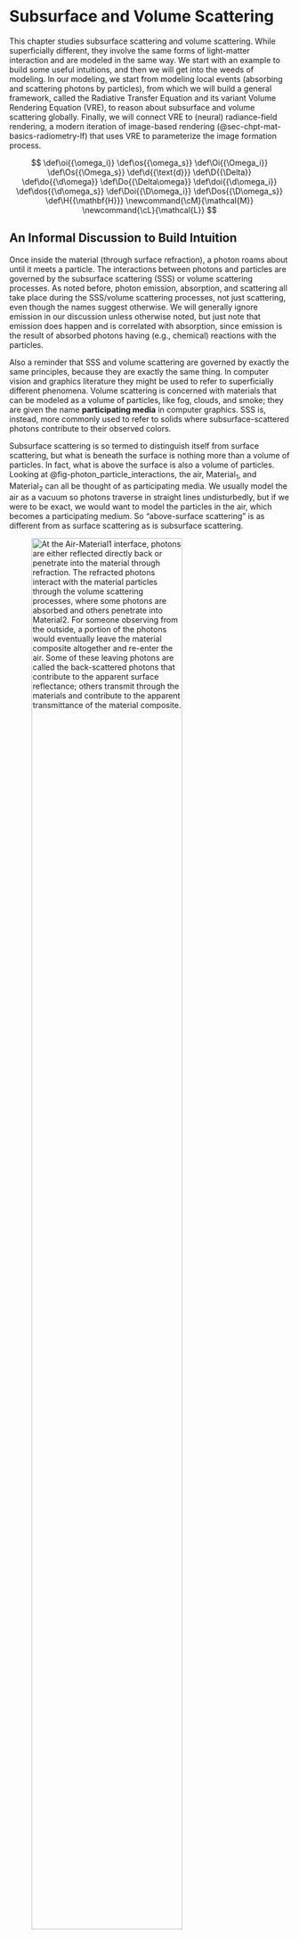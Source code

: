# Subsurface and Volume Scattering {#sec-chpt-mat-vs}

This chapter studies subsurface scattering and volume scattering.
While superficially different, they involve the same forms of light-matter interaction and are modeled in the same way.
We start with an example to build some useful intuitions, and then we will get into the weeds of modeling.
In our modeling, we start from modeling local events (absorbing and scattering photons by particles), from which we will build a general framework, called the Radiative Transfer Equation and its variant Volume Rendering Equation (VRE), to reason about subsurface and volume scattering globally.
Finally, we will connect VRE to (neural) radiance-field rendering, a modern iteration of image-based rendering (@sec-chpt-mat-basics-radiometry-lf) that uses VRE to parameterize the image formation process.

::: {.hidden}
$$
\def\oi{{\omega_i}}
\def\os{{\omega_s}}
\def\Oi{{\Omega_i}}
\def\Os{{\Omega_s}}
\def\d{{\text{d}}}
\def\D{{\Delta}}
\def\do{{\d\omega}}
\def\Do{{\Delta\omega}}
\def\doi{{\d\omega_i}}
\def\dos{{\d\omega_s}}
\def\Doi{{\D\omega_i}}
\def\Dos{{\D\omega_s}}
\def\H{{\mathbf{H}}}
\newcommand{\cM}{\mathcal{M}}
\newcommand{\cL}{\mathcal{L}}
$$
:::

## An Informal Discussion to Build Intuition {#sec-chpt-mat-vs-ov}

Once inside the material (through surface refraction), a photon roams about until it meets a particle.
The interactions between photons and particles are governed by the subsurface scattering (SSS) or volume scattering processes.
As noted before, photon emission, absorption, and scattering all take place during the SSS/volume scattering processes, not just scattering, even though the names suggest otherwise.
We will generally ignore emission in our discussion unless otherwise noted, but just note that emission does happen and is correlated with absorption, since emission is the result of absorbed photons having (e.g., chemical) reactions with the particles.

Also a reminder that SSS and volume scattering are governed by exactly the same principles, because they are exactly the same thing.
In computer vision and graphics literature they might be used to refer to superficially different phenomena.
Volume scattering is concerned with materials that can be modeled as a volume of particles, like fog, clouds, and smoke;
they are given the name **participating media** in computer graphics.
SSS is, instead, more commonly used to refer to solids where subsurface-scattered photons contribute to their observed colors.

Subsurface scattering is so termed to distinguish itself from surface scattering, but what is beneath the surface is nothing more than a volume of particles.
In fact, what is above the surface is also a volume of particles.
Looking at @fig-photon_particle_interactions, the air, Material~1~, and Material~2~ can all be thought of as participating media.
We usually model the air as a vacuum so photons traverse in straight lines undisturbedly, but if we were to be exact, we would want to model the particles in the air, which becomes a participating medium.
So "above-surface scattering" is as different from as surface scattering as is subsurface scattering.

![At the Air-Material~1~ interface, photons are either reflected directly back or penetrate into the material through refraction. The refracted photons interact with the material particles through the volume scattering processes, where some photons are absorbed and others penetrate into Material~2~. For someone observing from the outside, a portion of the photons would eventually leave the material composite altogether and re-enter the air. Some of these leaving photons are called the back-scattered photons that contribute to the apparent surface reflectance; others transmit through the materials and contribute to the apparent transmittance of the material composite.](figs/photon_particle_interactions){#fig-photon_particle_interactions width="80%"}

### General Intuitions

We will use @fig-photon_particle_interactions as a running example to discuss the life of photons inside the material.
At the Air-Material 1 interface, photons are either reflected directly back or penetrate into the material through refraction.
When a refracted photon meets a particle, the particle might absorb the photon or scatter it away.
If absorbed, the photon is "dead" and can be removed from the discussion.
If scattered, the photon might appear to change its direction and continue to travel on a straight line until it meets another particle, so in principle a photon can be scattered multiple times.

There are three fates a photon eventually has to accept: 1) it might be absorbed along the way, 2) it might re-emerge from Material 1 back to the air, or 3) it might emerge to the air from the bottom of Material 2.
Absorption is easy to understand: a photon has a certain probability of being absorbed when it meets a particle, so the longer it travels, the more likely it will be absorbed.
Let's examine the other two cases where a photon escapes the media.

* After multiple scattering, some of the initial photons that enter Material 1 from the air will reach the Material 1-air boundary again, but this time from the material side.
At that point, the photons necessarily go through another round of reflection-refraction governed by the surface scattering processes.
The refracted photons will re-emerge from Material 1.

    This is called **back-scattering**, because these photons are scattered back to where they come.
As a consequence, when we observe the material from the same side of the illumination, the lights that enter our eye come from two sources: the initial surface scattering and the back-scattering.

* Some photons might leave Material 1 from the other side and enter Material 2, in which photons go through the same volume scattering processes, where some are absorbed, some can be turned back to Material 1, and some, critically, can hit the Air-Material 2 interface.
    Just like what happens at the Air-Material 1 interface, some of the photons will eventually emerge from Material 2.
    These photons essentially survive the absorption of all the particles in the media.
    When you observe the material from the opposite side of the illumination, it is these transmitted photons that dictate the color of the material.

Sometimes people will also say, "sub-surface scattering is caused by photons exiting at a point different from the incident point".
It points to the fact that a photon can re-emerge anywhere from the material after SSS, whereas surface scattering is *modeled* to be taking place only at the incident point (although we will see later that this is just a useful macroscopic abstraction or, rather, modeling strategy).

### Transparent vs. Opaque vs. Translucent Materials

We often hear materials being described as opaque, translucent, and transparent.
We can now more scientifically approach these terms given the intuitions we have built so far.

#### Transparent Materials

Transparent materials either scatter light predominantly in forward directions or they scatter very little light (other than surface scattering).
As a result, most photons traveling through the material are either absorbed or go through without changing much of their the directions.
So if you hold a transparent material against a light source, you can clearly see through the material and see the light on the other side.
This does not mean transparent materials always have the same color as the light source --- absorption could be wavelength-selective.
An example is aqueous/dye solutions where dye molecules are very small ($\sim nm$ range) and, thus, scatter little light so they look transparent, but depending on the absorption spectrum (which depends on how the dye molecules interact with molecules in the solvent), most dye solutions are not colorless.

#### Opaque Materials

In many materials, photons arriving at the material surface are either reflected right away at the surface or, for those that do penetrate into the materials, are all absorbed by the subsurface particles.
Examples include conductors like metals, whose subsurface absorption is very strong, or sufficiently thick dielectrics.
These materials are **opaque** in two senses.
First, their transmittance is practically 0.
Because of strong absorption, no photon re-emerges at the other side of the material.
If you hold, say, a brick (dielectric) against a light bulb, the brick would completely block the light.
Second, their reflectance is independent of the substrate or the material beneath them, so they completely hide the color of the substrate\footnote{Technically speaking, having a zero transmittance requires the material to have a stronger absorption than hiding the substrate, because in the latter case photons have to make a round trip, so they have more opportunities to be absorbed.}.
Painters know that if they want to cover a layer in their painting, they will need to apply a very thick layer of paint on top.

#### Translucent Materials

**Translucent** materials such as jade, wax, and human skin are neither opaque nor transparent.
If you hold wax against a light bulb, the wax will not completely block the light, so you will see some light, but you will not be able to see clearly the other side through the wax, since photons from the light bulb are very much volume-scattered after passing through the wax.
Clearly modeling SSS is critical for accurately estimating the color of translucent materials.
In fact, in graphics literature we sometimes see things like "modeling translucent material must consider sub-surface scattering".
In this sense, we might be tempted to classify participating media as translucent materials, because their colors certainly very much depend on volume scattering.
While it is technically correct, people rarely do that, perhaps just because of the weirdness of calling, say, smokes, a material rather than a medium?

It is *not* true that SSS is important only in modeling translucency.
Modeling SSS can be important for opaque materials.
Consider the wax case: what if we make the wax very thick?
The thick wax will eventually become opaque in that it will completely hide the material behind it.
But that does not mean volume scattering does not matter here; the back-scattered photons do contribute to the apparent color of a thick wax.

#### Oil Painting Example

To put things together, consider a painting.
One way paintings are characterized is by how they were painted, and we might see things like ``oil on canvas''.
Oil means the paint is oil paint, where paint pigments are dispersed into (usually linseed) oil, which is usually called the binder or the vehicle.
Canvas is the substrate, which is nothing more than another material that is right beneath the painting.

The oil itself is somewhat transparent, especially when you just apply a thin layer on the canvas.
But with the paint pigments, the entire oil paint becomes a translucent material.
When photons leave the oil paints, they immediately interact with the canvas.
If the paint layer is thick enough, virtually no photon can ever reach the canvas.
But if the paint is relatively thin, the property of the substrate will contribute to the overall color of the paint.
For instance, if the canvas is white-ish, a good percentage of the photons will be reflected back.
The same paint would look much darker if the canvas is black, which absorbs a lot of photons.

### Equilibrium

We can view the light-material interaction as a dynamical system under an equilibrium.
To appreciate this, consider again @fig-photon_particle_interactions.
Some photons entering Material 1 are back-scattered and hit the Air-Material 1 interface and some of those photons will re-enter Material 1 through internal reflection.
Those photons will then go through multiple scattering, and as a result some will be back-scattered again and hit the Air-Material 1 interface.
The cycle goes on.
The secondary back-scattering is weaker in power than the first back-scattering, and the third-order back-scattering is even weaker, and so on.
So eventually you can imagine that the total number of photons back-scattered at the surface will reach a constant.

In fact, this sort of dynamics takes place everywhere inside the material along every direction.
If you pick a point $p$ in the material (or at the surface) and a direction $\omega$ starting at the point, the radiance at ($p, \omega$) is a constant under equilibrium.
In other words, the spatial radiance distribution (a.k.a., the light field) is not changing over time.

The equilibrium is reached almost instantaneously, since light propagates incredibly fast.
So the equilibrium discussion is probably of no practical impact in modeling or actual measurement, but it is still important to keep this in mind.
The (spectral) reflectance/BRDF modeling/measurement is done assuming equilibrium, and later when we model volume scattering, we will set up the differential equations under the equilibrium assumption, too.

## Absorption {#sec-chpt-mat-vs-abs}

We will focus on modeling absorption in this chapter, and the way we build the models is fundamental to how scattering will be dealt with later.

### A Simple Case: Collimated Illumination on Uniform Medium {#sec-chpt-mat-vs-abs-simple}

Imagine that a beam of light hits a volume of particles.
The light is **collimated** in that all photons travel along the same direction.
We take a slice of the material perpendicular to the incident direction.
The slice is so thin that no particles in that material cover each other from the direction of the incident light.
This is shown in @fig-absorption_model (a).
We also, for now, assume that the medium is *uniform* in that the **number concentration** $c$ (i.e., the number of particles per unit volume) of each slice is exactly the same.

![Conceptual model to help reason about photon absorption. (a): the setting for calculating the radiance reduction over a very thin slice. (b): the radiance reduction over a finite length is calculated by accumulating the radiance reduction over infinitely many thin slices.](figs/absorption_model){#fig-absorption_model width="80%"}

Say the slice has a depth of $\D s$ and a geometrical cross-sectional area of $E$.
All the particles have the same geometrical cross-sectional area of $\epsilon_g$.
In the simplest model, a photon is absorbed whenever it hits a particle.
In reality, the chance of absorption can be higher or lower.
The *effective* area available for absorption is:

$$
\begin{align}
    \epsilon = \epsilon_g Q_a,
\end{align}
$$

where $Q_a$ is called the **absorption efficiency** and is usually smaller than 1 for molecules (which have small $\epsilon_g$) and greater than 1 for large particles (whose $\epsilon_g$ can be large).
$Q_a$ is wavelength dependent, so we should have written it as $Q_a(\lambda)$, but we will omit the wavelength in our notations for simplicity's sake.
In physics, $\epsilon$ is called the **absorption cross section** of the particle; it characterizes the intrinsic capability of a particle to absorb photons.
Mind the subtle but important difference between the geometrical cross-sectional area and the cross section of a particle.

The question we are interested in is, if the incident radiance is $L$, what is the radiance leaving the slice $L+\D L$?
By convention, $\D L$ is defined as the exitant radiance minus the incident radiance and, in this case, has to be negative.
The percentage of photons that are absorbed by this slice of particles ($-\frac{\D L}{L}$) is equivalent to the cross-sectional area of the slice that is covered by the total cross sections of the particles:

$$
\begin{align}
    -\frac{\D L}{L} &= \frac{cE\D s\epsilon}{E},
\end{align}
$$ {#eq-abs_1}

where $c$ is the particle concentration of the slice, and $E\D s$ is the total volume of the slice.
So $cE\D s$ is the number of particles in this thin slice, and $cE\D s\epsilon$ is the total cross section of all the particles.
Given the assumption that no particles are covering each other, $\frac{cE\D l\epsilon}{E}$ is then the percentage of the thin slice's cross-sectional area that is available for photon absorption and, thus, the percentage of the incident photons that are absorbed.
The negative sign on the left-hand side of @eq-abs_1 signals the fact that $\D L$ is negative.

We rewrite @eq-abs_1 as @eq-abs_2:
$$
\begin{align}
    \frac{\D L}{\D s} &= -c\epsilon L = -\sigma_a L,
\end{align}
$$ {#eq-abs_2}

which shows that the amount of photon absorption per unit length ($\frac{\D L}{\D s}$) is proportional to the current amount of photons up to a scaling factor $c\epsilon$.
In the computer graphics literature, $c\epsilon$ is called the **absorption coefficient**, denoted $\sigma_a$.

#### Bouguer-Beer-Lambert's Law

When $\D s$ approaches infinity, we can rewrite @eq-abs_2 as a differential equation:

$$
\begin{align}
    \frac{\d L}{\d s} = \lim_{\D s \rightarrow 0}\frac{\D L}{\D s} = -\sigma_a L
\end{align}
$$ {#eq-abs_3}

This equation is a classic case of exponential decay, and its solution is given by:

$$
\begin{align}
    L(s) = L_0 e^{-\sigma_a s}.
\end{align}
$$ {#eq-abs_4}

where $L_0 = L(0)$ is the initial radiance of the light before interacting with the particles, as visualized in @fig-absorption_model (b), $L(s)$ denotes the radiance at a particular length $s$.

@eq-abs_4 allows us to calculate the remaining radiance after the light travels a length $s$.
@eq-abs_4 is called the **Bouguer-Beer-Lambert's law** (BBL), which is a geometrical optics' simplification of the electromagnetic theory of light-matter interaction where the matter is purely absorptive [@mayerhofer2020bouguer].


#### An Alternative Derivation

An equivalent way of deriving the BBL law is the following.
We divide the entire volume (with a total length of $s$) into $N$ thin slices, each with a length of $\D s$.
After the first slice, the surviving portion of the initial radiance is $L = L_0(1-\sigma_a \D s)$, so after going through all the $N$ slices, the remaining radiance is given by:

$$
\begin{align}
    L_N = L_0(1-\sigma_a \D s)^N = L_0(1-\sigma_a \frac{s}{N})^N.
\end{align}
$$ {#eq-alt_abs_1}

Now when $\D s$ becomes infinitesimally small, $N$ approaches infinity, so the limit of the remaining radiance as a function of the total length $s$ is given in @eq-alt_abs_2, which is the same as @eq-abs_4.

$$
\begin{align}
    L(s) = \lim_{N \rightarrow \infty}L_0(1-\sigma_a \frac{s}{N})^N = L_0 e^{-\sigma_a s}.
\end{align}
$$ {#eq-alt_abs_2}

### Absorption Coefficient

The absorption coefficient is an important measure of the medium's ability to absorb photons.
It has a unit of $\text{m}^\text{-1}$, which means it is not bound by 0 and 1.
One way to interpret the absorption coefficient is to observe that $\sigma_a \d s = \d L/L$, which is the fraction of the radiance absorbed or the probability of light absorption by an infinitesimal slice.
So $\sigma_a = (\d L/L)/\d s$ can be interpreted as the probability *density* of photon absorption, i.e., the probability of absorption per unit length traveled:

$$
\begin{align}
    \sigma_a = \lim_{\D s \rightarrow 0} \frac{\D L}{L}/\D s = \frac{\d L}{L \d s}.
\end{align}
$$

Like any density measure, absorption coefficient is most useful when it is integrated: when we integrate $\sigma_a$ over the length that light travels, we get the fraction/percentage of the light absorbed.
One can also show that $1/\sigma_a$ is the expected value of the distance a photon can travel before being absorbed [@bohren2006fundamentals, Chpt. 5.1.3]; this quantity is given the name **mean free path** (l).
To derive $l$, observe that the probability that a photon is absorbed after traveling a distance $s$ is $1-e^{-\sigma_as}$.
So the probability *density* of absorption as a function of the distance $s$ is:

$$
\begin{align}
    f(s) = \frac{\text{d}(1-e^{-\sigma_a s})}{\text{d}s} = \sigma_ae^{-\sigma_a s}.
\end{align}
$$

So the expected value of $s$, which we can interpret as the distance a photon can travel on average before being absorbed, is:

$$
\begin{align}
    l = \int_0^\infty sf(s)\text{d}s = 1/\sigma_a.
\end{align}
$$ {#eq-mfp}

### A Few Important Quantities {#sec-chpt-mat-vs-abs-quan}

We can now define a few other commonly used quantities (omitting the wavelength dependence for simplicity).
The **transmittance** $T$ of a volume with a total thickness of $s$ is defined as the percentage of the transmitted/unabsorbed photons after traveling the length of $s$ (@eq-trans):
$$
\begin{align}
    T = \frac{L(s)}{L_0} = e^{-\sigma_a s}.
\end{align}
$$ {#eq-trans}

The **absorbance** $A$ is the product of $\sigma_a s$:
$$
\begin{align}
    A = -\ln T = \ln\frac{L(s)}{L_0} = \sigma_a s.
\end{align}
$$ {#eq-absorbance}

The **absorptance** $a$ of a volume is defined as the percentage of the absorbed photons by the volume, which relates to $T$ and $A$ by @eq-absorbance:
$$
\begin{align}
    a = 1 - T = 1 - e^{-A}.
\end{align}
$$ {#eq-absorptance}

We have seen these definitions in @sec-chpt-hvs-receptor-absorb-msp.
One very nice thing about the absorbance $A$ is that it is approximately equivalent to absorptance $a$ when $A$ is small (which would be true when, e.g., the length $s$ is very small, as is the case when discussing how a photoreceptor absorbs photons when illuminated transversely).

Another nice thing about absorbance is that absorbances add, because *absorption coefficients add*.
Imagine you have $n$ kinds of particles mixed up in a medium, each with a different absorption coefficient $\sigma_a^i$.
The overall absorbance of the medium is the sum of the individual absorbance $A^i$ derived as if the medium is made up of only one kind of particles.
That is:
$$
\begin{align}
    A = \sum_i^n A^i = s\sum_i^n\sigma_a^i = s\sum_i^n c^i\epsilon^i,
\end{align}
$$ {#eq-absorbances_add}

where $c^i$ and $\epsilon^i$ are the concentration and absorption cross section of the $i^{th}$ particles.
Specifically, $c^i$ is defined as:
$$
\begin{align}
    c^i = \frac{n_i}{V},
\end{align}
$$

where $n_i$ is the number of the $i^{th}$ kind of particles in the material, and $V$ is the material volume.

This is not a surprising result.
As long as particles in a thin slice of this new heterogeneous medium do not cover each other, we can easily extend @eq-abs_1 and the rest of the derivation to consider multiple kinds of particles;
eventually @eq-absorbances_add would be a natural conclusion.
We will omit the derivation here for simplicity sake.

@eq-absorbances_add is a nice conclusion to have, because usually we *are* dealing with hybrid media.
For instance, paint is a mixture of binder particles and pigment particles, and a mist is a mixture of water droplets and air particles.
<!-- %\fixme{true to model this way? how to model a suspension of particles?} -->
If we do not want to model individual matters, we can use a single absorption coefficient to describe the aggregate behavior of the mixture.
That absorption coefficient does have a physical meaning: it is the concentration-weighted sum of the individual absorption coefficients.

There are a bunch of other quantities defined in the literature.
The state of the definitions is a bit of a mess, largely because different communities use different definitions.

* In visual neuroscience people sometimes use a quantity called **specific absorbance** (see, e.g., @bowmaker1980visual), which is the absorbance per unit length $\frac{A}{s}$.
Whenever you see a quantity that starts with the word "specific", chances are that the quantity is defined per unit length.
You can see that specific absorbance is actually just our absorption coefficient.

* In scientific communities, especially chemistry and spectroscopy, people define $\epsilon$, rather than $c\epsilon$, to be the absorption coefficient.
You can see the appeal of doing that --- $\epsilon$ is a more fundamental measure of a medium's ability to absorb photons, independent of the particle concentration $c$ (and certainly independent of the traversal length $s$).

* The absorbance defined in @eq-absorbance is technically called the **Naperian absorbance**, because we take the natural logarithm of $T$.
Sometimes people also use the **decadic absorbance**, which is defined as $-\log T$.
This quantity is also called the **optical density**.

* Finally, the number concentration $c$ here is defined in terms of the absolute quantity per unit volume, but sometimes people want to define $c$ as the **molar concentration**, which is the number of moles per unit volume.
If so, all other derived quantities are then prefixed with "molar".
Next time when you see something like the **molar decadic absorption coefficient**, you know what it is!

The annoying thing is that people do not always tell you which definition they use.
The plea I have to you is to be specific about which definition *you* use in your writing and tell me when I am being vague!

### General Case

So far we have assumed that the absorption coefficient $\sigma_a = c\epsilon$ is a constant regardless of the position $p$ in the medium and along any direction $\omega$.
The former property assumes that the medium is uniform, and
the latter property is called **isotropic**^["Isotropic" is a very overloaded term; it just means some physical property is invariant when measured from different directions. So depending on what physical property you care about, "isotropic" can mean different things.
The property we care about here is a volume's ability to absorb photons, which is different from our earlier use of isotropy, which is concerned with the ability of a surface to scatter photons.] in that the medium's ability to absorb photons is independent of the light direction.

Both assumptions are problematic in practice.
The concentration can change spatially and should be denoted $c(p)$, where $p$ is an arbitrary position in space.
$\epsilon$ can also change with $p$ and, more importantly, change with the direction of light incidence $\omega$.
For instance, the particles might not be spherical, so their geometrical cross-sectional area and, thus, the cross section $\epsilon$ available for absorbing photons can depend on $\omega$.
As a result, the absorption coefficient should generally be denoted $\sigma_a(p, \omega)$.

![A conceptual model to help reason about photon absorption in the general case, where the absorption coefficient can vary spatially and directionally. The medium is divided into many tiny elemental volumes, each of which is so small that particles do not cover each from any direction.](figs/absorption_model_general){#fig-absorption_model_general width="60%"}

Effectively, our conceptual model, shown in @fig-absorption_model_general, has to be changed to one where the entire body of particles is divided into many equally-sized volumes (with a length $\D s$ and an area $\D A$), each of which is so small that particles do not cover each other from any direction.
The radiance reduction per unit length in a small volume is then expressed as:

$$
\begin{align}
    \frac{\D L(p, \omega)}{\D s} = -\sigma_a(p, \omega)L.
\end{align}
$$ {#eq-abs_dif_cont}

Given this model, we can calculate the exitant radiance after light travels a length $s$ through the medium:

$$
\begin{align}
    L(p+s\omega, \omega) = L(p, \omega) e^{-\int_0^s \sigma_a(p+t\omega, \omega) \d t},
\end{align}
$$ {#eq-abs_cont}

\noindent where $\omega$ is the (unit) direction of the incident radiance, $L(p, \omega)$ is the incident radiance, and $L(p+s\omega, \omega)$ is the exitance radiance (radiance toward $\omega$ leaving the entire medium after traveling $s$).

You would notice that for a beam with an oblique incident direction, the distance traveled, say $\D s'$, can be different (longer or shorter than) from $\D s$.
Our model can account for this by folding the factor $\D s'/\D s$ specific to a particular direction $\omega'$ into the absorption coefficient $\sigma_a(p, \omega')$.
Note that the $\D s'/\D s$ factor should be the average for all the incident photons with the same direction $\omega'$ across the entire $\D A$.

### Nature and Applicability of the Model

The absorption model (the BBL law) derived before (@eq-abs_4 and @eq-abs_cont) is a continuous one, but it is derived based on modeling discrete particles and events.
It is another example of the modeling methodology discussed on @sec-chpt-mat-ss-para-model.

@eq-abs_cont seems to suggest that absorption coefficient $\sigma_a(p, \omega)$ is continuously defined at any position $p$ in the medium along any direction $\omega$.
It is not true.
For starters, concentration $c$ is not continuous.
Rather, it exhibits the triphasic profile shown in @fig-model_scale.
As we keep shrinking the size of the volume to the molecular scale, eventually the concentration depends on whether the tiny volume contains any molecules or not, so it becomes wildly discontinuous, not to mention the headache of dealing with a partial molecule in a volume --- should it be counted or not?
In general, the absorption coefficient can be an arbitrary discontinuous function that is not integrable.

What about @eq-abs_4 where the absorption coefficient is uniform so we do not have to take the integral?
Well, that is a lie too: concentration is not continuous, so it cannot be uniform everywhere, and, by extension, the absorption coefficient cannot be a constant everywhere either.
So @eq-abs_3 is technically wrong when we let $\D s \rightarrow 0$ (i.e., $N \rightarrow \infty$), which is necessary for us to construct the differential equation (or take the limit in @eq-alt_abs_2).
For @eq-abs_3 to be true, the concentration/absorption coefficient must be a constant everywhere, which can be true only if the volume is continuous.

What has to happen is that the limit of $\D s$ cannot be literally 0 and the limit of $N$ cannot be infinity.
What we do is to keep reducing $\D s$ to the point where the concentration (and thus absorption coefficient) is insensitive to slight perturbation of $\D s$ (i.e., operating in the stable range in @fig-model_scale), and call it the concentration/absorption coefficient of that specific $\D s$.
And we repeat this for all the $\D s$.
This certainly applies to the general-case models in @eq-abs_dif_cont and @eq-abs_cont, where we iterate over not the thin slices $\D s$ but all the tiny volumes ($\D A \times \D s$).
So all the integral symbols are secretly summing over an extremely fine-grained grid.

How big of an error are we introducing here?
Technically, we should sum all $N$ slices across the total traversal length $s$ in @eq-alt_abs_1.
If we assume $\D s$ to be very small (even though not infinitesimal) compared to $s$, $N$ would be large, so taking the integration (equivalent to letting $N \rightarrow \infty$) would be very close to summing over $N$.
Similarly, the integral in \Eqn{eq:abs_cont} should have been a summation of the concentration in each of the $N$ slices.
If you want to be pedantic, however, the integration there is exact: we can model $c$ as a piece-wise function, where the value at each piece is the concentration of the corresponding volume.
Integrating over a piece-wise function is the same as summing all the pieces.
Only the exponential expression in @eq-abs_cont is inexact.

The discontinuity of the medium is, of course, orthogonal to the discontinuity and non-uniformity in the light field itself.
For instance, the fact that we use $\frac{cE\D l\epsilon}{E}$ as the percentage of photon absorption in @eq-abs_1 (and implicitly in @eq-abs_4) assumes that the irradiance of the incident illumination is continuous and uniform in the small volume.
This is technically not true because photons are discrete packets of energy.
But in practice this is not a concern because we can assume that there is an enormous amount of photons incident on the small volume, and these photons are randomly distributed.
<!-- %on the same point, Bohren p. 110 ``Implicit in the definition of cross sections is that the irradiance of the incident illumination be constant over lateral dimensions large compared with the size of the particle.'' -->

In essence, we are using the aggregated behavior of many photons to model the behavior of a small volume.
This is similar to the microfacet models, where we use the aggregated behavior of many microfacets to statistically model the behavior of a small macro-surface.

This sort of modeling strategy is a weird case where the discrete model provides the "ground truth", which is approximated by a continuous model.
I say ground truth --- to the extent that the geometrical optics can approximate the electromagnetic theory of light-matter interaction.
The BBL law fails when the wave nature of photons has to be considered [@mayerhofer2020bouguer].

<!-- \fixme{talk about distribution of the particles. they can't be non-random: two extreme cases.} -->

## Scattering {#sec-chpt-mat-vs-sca}

Scattering is much more difficult to reason about than absorption, primarily because a scattered photon is not "dead" and continues to participate in light-matter interaction.
The way to study scattering is to first understand the behavior of a single scattering event and then consider the overall behavior of a large of collection of particles.

This section focuses a single scattering event (@sec-chpt-mat-vs-sca-single), and the next section discusses the general case where a large collection of particles interacts with photons.
Before all these, though, it is useful to first build some intuitions as to why there is a distinction between a single scattering event and scattering by a particle collection and explicitly lay out the assumptions made for the rest of our discussions (@sec-chpt-mat-vs-sca-intuition).

### Scattering by a Particle vs. a Collection of Particles {#sec-chpt-mat-vs-sca-intuition}

In geometric optics terms, scattering can be thought of as an event that takes place between a photon and a particle.
In the real world, however, objects and media are usually made of a large collection of particles, which introduces two complications: multiple scattering and interference.

#### Multiple Scattering

First, it is possible that a scattered photon, after traveling a certain distance, meets another particle and gets scattered again.
This makes it considerably more difficult to analyze the effect of scattering by a medium than does the scattering of a single particle.

![Left: The atmospheric scattering of the sand coming from the Sahara during Harmattan glows in the sun and gives a hazy view of the remote mountains. Nigeria's National Mosque is in the foreground; from \citet{haze}. Right: illustrations of the glow of the sun and the haze. Both are due to scattering, and the difference is purely visual but not fundamental.](figs/haze_scattering){#fig-haze_scattering width="100%"}

Look at @fig-haze_scattering (left) taken during Harmattan, where the atmosphere is full of sand and dust blown from the Sahara.
The large collection of particles in the atmosphere scatters light, glowing the sun and giving the remote mountains a hazy view.
The right panel illustrates the scattering events that give rise to the glow and the haze.

Without scattering, sunlight enters the eye directly.
With scattering, some photons from the sun are first knocked out of the view and could potentially be then scattered again back to the eye.
Some photons that enter the eye might even come from nearby objects other than the sun.
The scattering creates a glow around the sun, and, for the observer, the sun appears larger than it actually is.
The hazy view of the mountains is created by exactly the same scattering processes.
The photons that enter the eyes are mixed up from different parts of the mountains and from other objects.
The mountains appear hazy rather than glowing as the sun does simply because the sun has a higher brightness contrast against the background than does a region on the mountain.
So the distinction between "glow" and "haze" is nothing more than a visual difference at a superficial level rather than anything deeper in physics.

You can see why multiple scattering by large collections of particles poses challenges to our analysis.
If a photon is scattered once in the medium, the only effect of scattering would be to knock photons out of our line of sight, and thus, remote objects would only look dimmer rather than hazy.
In this case, scattering would function exactly like absorption, for modeling purposes at least.
With multiple scattering, we have to track not only photons that are scattered out but also photons that are scattered into the rays that enter our eyes^[Technically photons from other objects can enter our eye through a single-scattering event; see the discussion at the end.].
This is a daunting task considering that we are usually dealing with millions of particles and billions of photons, if not more.

If you want to be absolutely pedantic, we can distinguish the following cases:

* a single scattering event, where a photon meets a particle and is scattered away;
* single scattering, where a photon is scattered *once* by a medium (a large collection of photons), which is under
    * a collimated illumination, so the radiance of a ray can only be weakened because photons are scattered to other directions,
    * an arbitrary illumination, so the radiance of a ray can be both weakened and augmented (by photons scattered from other directions);
* multiple scattering, where a photon is scattered *multiple times* by a medium, so the radiance of a ray can both be weakened and augmented.

@sec-chpt-mat-vs-sca-single studies Case 1 and Case 2(a) together, because the latter is the statistical consequence of the former.
@sec-chpt-mat-vs-rte studies Case 2(b) and Case 3 together because they have the same observable effects and, thus, are modeled in the same way.

#### Interference and Coherence

Second, when there is a large collection of particles, the scattered radiation fields of individual particles can interfere with each other.
The exact impact of interference can only be calculated by considering the wave nature of the light.
But to the first order, the inference depends on how densely packed the particles are.

In fact, the specular surface scattering we discussed in @sec-chpt-mat-ss-mat is just a macroscopic approximation of the microscopic volume scattering where particles interfere non-randomly.
In a mirror or a glass of water, the particles/molecules are very densely packed to the point that the distance between two particles is smaller than the wavelength of the light.
As a result, the scattering is *coherent*, which gives rise to the *illusion* of a specular surface.
One can show that the Fresnel equations are the solution to the Maxwell's equations when surface particles are densely packed.

Why would the particle density matter?
If particles are very close to each other, their radiation fields are close too, so the interference is stronger and cannot be ignored.
More importantly, when particles are close to each other, their spatial positions can no longer be treated as random, so the interference can become coherent.
Imagine you drop particles into a vast empty space; the particle sizes are much smaller relative to the space, so their spatial distribution can be roughly described as random.
But if the particles are very densely packed, where the next particle can be is very much restrained, so their positions are highly correlated, leading to coherent scattering.

We will generally assume **incoherent scattering** unless otherwise noted, where individual scattering events interfere each other in random ways, so we are spared of the complication of thinking of the wave nature of the photons.
Under this assumption, the total power scattered by a collection of particles is the same as the sum of the power scattered by the individual particles.
This happens when the particles are sufficient sufficiently distant (separated by more than multiple wavelengths) and their spatial arrangements are uncorrelated.

<!-- %according to bohren and huffman p. 9, it's possible that particles are sufficiently apart but they are still not randomly positioned so their scattered fields can still interfere in a coherent way.
%when they say single scattering, they just mean particles are very apart, and their multiple scattering means particles are close.
%this definition is technically precise but can be weird since if particles are apart even if they interfere the effect is weak.
%so in our definition (and many others) here we assume that incoherent scattering means particles are both sufficiently apart and sufficiently randomly positioned so that individual scatterings are independent of each other. -->

### A Single Scattering Event {#sec-chpt-mat-vs-sca-single}

#### Scattering Efficiency and Coefficient {#sec-chpt-mat-vs-sca-single-coeff}

Intuitively, scattering has a similar effect as absorption: it weakens the radiance by taking photons away from a beam of light.
The difference is that scattered photons are not dead; they are re-directed to other directions.
We can define two important quantities, one to characterize a *particle*'s ability to scatter photons and the other to characterize a *medium*'s ability to scatter photons.

Similar to the situation in absorption, the intrinsic capability of a particle to scatter photons is defined by the particle's **scattering cross section** $\epsilon_s$, which itself is the product of the geometrical cross-sectional area of the particle $\epsilon_g$ and the **scattering efficiency** $Q_s$.
We can then define the **scattering coefficient** $\sigma_s$ of a medium (a large collection of particles), which characterizes the ability of the medium to scatter photons away from its incident radiance.
$\sigma_s$ is the product of the particle concentration of the medium $c$ and the particle's scattering cross section $\epsilon_s$.
Again, $\sigma_s$ has a unit $\text{m}^\text{-1}$ and is not bound by 0 and 1; it is best interpreted as the probability density (i.e., probability per unit length) of light being scattered away.
Of course, both the scattering efficiency and scattering coefficient can vary spatially, angularly, and spectrally.

The effects of scattering and absorption add up, because they both weaken a radiance.
We can extend @eq-abs_cont to consider scattering (again omitting the wavelength from the equations):

$$
\begin{align}
    L(p+s\omega, \omega) = L(p, \omega) e^{-\int_0^s (\sigma_a(p+t\omega, \omega) + \sigma_s(p+t\omega, \omega)) \d t},
\end{align}
$$ {#eq-scat_cont}

where $\sigma_s(p, \omega)$ is the scattering coefficient at $p$ toward the direction $\omega$.

Rearranging the terms, we can express the **transmittance** between $p$ and $p+s\omega$ along the direction $\omega$, denoted $T(p \rightarrow p+s\omega)$:
$$
\begin{align}
    T(p \rightarrow p+s\omega) = \frac{L(p+s\omega, \omega)}{L(p, \omega)} = e^{-\int_0^s (\sigma_a(p+t\omega, \omega) + \sigma_s(p+t\omega, \omega)) \d t}.
\end{align}
$$ {#eq-transmittance}

@eq-scat_cont can be derived using the same idea as that used for deriving the absorption equation in @sec-chpt-mat-vs-abs-simple by modeling a thin layer $\D x$ --- with an additional assumption that $\D x$ is so thin that a photon is scattered at most once before leaving $\D x$.
Therefore, scattering by a single particle has the same effect as absorption: they both take the photon out of the radiance, and that is why the absorption equation (@eq-abs_cont) can be directly extended here.

Think of the applicability of @eq-scat_cont: it says that the radiance of a ray can only be weakened.
If the incident light has only one direction (e.g., a collimated beam), @eq-scat_cont is true when a photon is scattered at most once in the medium.
This is because a scattered photon will not have a chance to get back to the ray.
If the incident light is not mono-directional, e.g., diffuse illumination, @eq-scat_cont in general does not apply --- even if we consider only single scattering.
This is because photons originally not along the direction $\omega$ can be scattered toward it through just one single scattering event.
We can see how limited @eq-scat_cont is: it applies only when the illumination is collimated and we assume only single scattering.
We will relax this constraint later.
<!-- %same as the text above Equ 3.108 in Bohren. -->

Just like the absorption case (@eq-absorbances_add), if a medium is mixed with different particles, each with a different scattering coefficient, the overall scattering coefficient is the sum of the individual scattering coefficients as if the medium is made up of a particular kind of particles.

The sum of the scattering coefficient and absorption coefficient is called the **extinction coefficient** or **attenuation coefficient**, denoted $\sigma_t(p, \omega)$:

$$
\begin{align}
    \sigma_t(p, \omega) = \sigma_a(p, \omega) + \sigma_s(p, \omega).
\end{align}
$$

The ratio between the scattering coefficient and the attenuation coefficient is called the **single-scattering albedo** of the medium:

$$
\begin{align}
    \rho = \frac{\sigma_s(p, \omega)}{\sigma_t(p, \omega)}.
\end{align}
$$

This albedo can be seen as the volumetric counterpart of the surface albedo discussed in @eq-albedo_1.
The two forms of albedo have the same physical meaning: the fraction of the incident energy that is scattered away (i.e., not absorbed).
A dark medium (e.g., smoke) has a lower albedo, and a bright medium (e.g., mist) has a higher albedo.

The sum of the scattering and absorption cross sections is called the **extinction cross section** or **attenuation cross section**, denoted $\epsilon_t = \epsilon_a + \epsilon_s$.
And of course $1/\sigma_t$ is the mean free path in a medium where both absorption and scattering take place, i.e., the mean distance a photon can travel without being absorbed or scattered away.

### Scattering Direction Distribution: Phase Function {#sec-chpt-mat-vs-sca-single-pf}

While the scattering efficiency (coefficient) characterizes how well a particle (medium) is able to scatter photons, it tells us nothing about the *direction* of scattering.
The direction of a single scattering event is characterized by the **phase function** $f_p(p, \os, \oi)$, which can be interpreted as the probability *density* function that a photon incident from a direction $\oi$ is scattered toward a direction $\os$.
We will omit $p$ and write the phase function as $f_p(\os, \oi)$ when the discussion is unconcerned of $p$.

$f_p(\os, \oi)$ is defined as the fraction of the irradiance incident from an infinitesimal solid angle $\doi$ that is scattered toward an infinitesimal solid angle $\dos$ per unit solid angle:

$$
\begin{align}
    f_p(\os, \oi) = \lim_{\Dos \rightarrow 0} \lim_{\Doi \rightarrow 0} \frac{\D E_o(\os)}{\D E_i(\oi)} / \Dos = \frac{\d^2 E_o(\os)}{\d E_i(\oi)\dos} = \frac{\d^2 E_o(\os)}{L(\oi) \doi \dos}.
\end{align}
$$ {#eq-phase_func_def}

$\D E_i(\oi)$ is the incident irradiance over a small solid angle $\Doi$ and scatters in all directions.
$\D E_o(\oi)$ is the outgoing irradiance over a small solid angle $\Dos$, so $\frac{\D E_o(\os)}{\D E_i(\oi)}$ is the fraction of the photons incident from $\Doi$ that are scattered over $\Dos$ or, alternatively, the probability that a photon incident from $\Doi$ is scattered toward $\Dos$; this ratio/fraction is clearly a value between 0 and 1.
Dividing that fraction by $\Dos$ gets us the probability per unit solid angle.
When both the incident solid angle $\Doi$ and the outgoing solid angle $\Dos$ approach 0, the fraction can be interpreted as the directional-directional reflectance (@sec-chpt-mat-ss-reflectance), and the probability per solid angle within $\Dos$ becomes the probability *density* toward $\os$.

Like all density functions, the meaning of a phase function is most clear when it is integrated to compute some other quantity.
Integrating @eq-phase_func_def over all the outgoing directions $\os$:

$$
\begin{align}
    \d E_o &= \int^{\Omega = 4\pi} f_p(\os, \oi)L(\oi)\doi\dos \label{eq:energy_con_phase_func_1a} \\
    &= L(\oi)\doi\int^{\Omega = 4\pi} f_p(\os, \oi)\dos \label{eq:energy_con_phase_func_1b} \\
    &= \d E_i\int^{\Omega = 4\pi} f_p(\os, \oi)\dos \label{eq:energy_con_phase_func_1c}.
\end{align}
$$ {#eq-energy_con_phase_func_1}

To interpret this integration, consider a point that receives an incident radiance of $L(\oi)$ over an infinitesimal solid angle $\doi$.
The point receives a total irradiance of $\d E_i = L(\oi)\doi$, which is scattered in all directions.
The density of the irradiance scattered toward a particular direction $\os$ is $f_p(\os, \oi)L(\oi)\doi$^[A direction $\os$ has a solid angle of 0, so its associated irradiance is technically 0, too.  What $f_p(\os, \oi)L(\oi)\doi$ represents is the irradiance per solid angle.], which when multiplied by $\dos$ gives us the actual irradiance scattered over a small solid angle $\dos$ around $\os$.
Integrating all outgoing directions over the entire sphere ($4\pi$) we have @eq-energy_con_phase_func_1.

Now, of course, some of the photons in $\d E_i$ might not be scattered; they could be absorbed, or they could simply not hit the cross section of any particle.
So technically $\d E_o \leq \d E_i$ in @eq-energy_con_phase_func_1, just like how energy conservation is expressed in surface scattering in @eq-energy_con_1.
By the convention in the volume scattering literature, however, the phase function is defined such that $\d E_i$ refers to only the portion of the incident irradiance that does get scattered.
Therefore, $\d E_o = \d E_i$, so we have:

$$
\begin{align}
    \int^{\Omega = 4\pi} f_p(\os, \oi) \dos = \int^{\Omega = 4\pi} f_p(\os, \oi) \doi = 1.
\end{align}
$$ {#eq-energy_con_phase_func_2}

That is, the phase function integrates to 1; the second integral can be derived using the Helmholtz reciprocity (since we are still dealing with geometrical optics):

$$
\begin{align}
    f_p(\oi, \os) = f_p(\os, \oi).
\end{align}
$$

One way to interpret the fact that the phase function integrates to 1 is that the phase function is the *conditional* probability density function of scattering: given that a photon is scattered, what is the probability (density) of scattering to a particular direction?

#### Phase Function vs. BRDF

The phase function can be seen as the volumetric counterpart (in the sense that we are talking about volume scattering) of BRDF (@sec-chpt-mat-ss-brdf) --- with two differences.
First, the definition of the BRDF accounts for absorption, so the BRDF integrates to *at most* 1, whereas the integral of the phase function is normalized to 1.
This difference in definition is born purely of convention.

The second difference is more fundamental.
There is no $\cos\theta$ term when using the phase function; see, e.g., @eq-energy_con_phase_func_1, unlike how the BRDF is used to turn irradiance into radiance (e.g., @eq-energy_con_1).
In fact, from @eq-energy_con_phase_func_1 we can see that given a radiance $L(\oi)$ and a solid angle $\doi$, the irradiance is simply $L(\oi)\doi$ rather than $L(\oi)\cos\theta_i\doi$.
Didn't we say that there is a cosine fall-off between radiance and irradiance (@sec-chpt-mat-basics-radiometry-radiance)?

One intuition that might help is that in volume scattering we are dealing with points, which can receive flux from the entire sphere and have no definition of a normal (because points are dimensionless and shapeless) or, perhaps more conveniently, have a "flexible" normal that changes with the illumination direction and is always facing directly at the illumination.
Entertain this thought experiment.
We set up a small surface detector at a point and measure the power of the detector;
if the incident light is parallel to the surface, the detector would receive no power, but would you say that the *point* does not receive any light and that the radiation field has no power?
Of course not.

The fact that a parallel surface would receive no photons absolutely does not mean the illumination has no power; the radiation field is the same whether it is illuminating a surface or illuminating a point.
But if we are modeling a surface, we *want* our model to say that the power received by the surface is 0, because it matches our phenomenological observation (that a detector arranged that way would receive no recording); when we are modeling a point in volume scattering, we *want* the point to receive a power as if the point has a "normal" that is directly facing the illumination because, again, this matches our phenomenological observation.

Ultimately, the difference is a conscious choice of modeling strategy even though the underlying physics is exactly the same.
That is why models based on BRDF and phase function are phenomenological models.
If you deal with electromagnetic theories and QED, you would not have to have this distinction between modeling surface and volume scattering.

With the understanding that there is no cosine fall-off in volume scattering, @eq-phase_func_def can be re-written as:

$$
\begin{align}
    f_p(\os, \oi) = \frac{\d^2 E_o(\os)}{\d E_i(\oi)\dos} = \frac{\d}{\d E_i(\oi)}\frac{\d E_o(\os)}{\dos} = \frac{\d L_o(\os)}{\d E_i(\oi)} = \frac{\d L_o(\os)}{L_i(\oi)\doi},
\end{align}
$$ {#eq-phase_func_def2}

where $\d L_o(\os)$ is the infinitesimal outgoing radiance toward $\os$.
In this sense, the phase function operates in exactly the same way as the BRDF (@eq-brdf): they both operate on irradiance and turn infinitesimal irradiance into infinitesimal radiance.

#### Isotropic Medium and Isotropic Scatters {#sec-chpt-mat-vs-sca-single-pf-iso}

Given the normalization in the phase function, the scattering efficiency should actually be parameterized as $\bar{Q_s}(p, \os, \oi)$:

$$
\begin{align}
    \bar{Q_s}(p, \os, \oi) = Q_s(p, \oi) f_p(p, \os, \oi),
\end{align}
$$ {#eq-sca_eff_phase}

where $Q_s(p, \oi)$ should be be interpreted as the *total* scattering efficiency at $p$ over all outgoing directions for a given incident direction $\oi$.
Similarly, the scattering coefficient would be expressed as:

$$
\begin{align}
    \bar{\sigma_s}(p, \os, \oi) = \sigma_s(p, \oi) f_p(p, \os, \oi),
\end{align}
$$ {#eq-sca_coeff_phase}

where $\sigma_s(p, \oi)$ is interpreted as the *total* scattering coefficient at $p$ over all outgoing directions for a given incident direction $\oi$.

![Visualizations of common phase functions; adapted from @novak2018monte, where $\omega$ and $\bar\omega$ are the incident direction $\oi$ and the outgoing direction $\os$ in our notation, respectively. For an isotropic medium, the phase function depends on only the angle $\theta$ subtended by $\omega$ and $\omega'$ and is axially symmetric about $\omega$.](figs/phase_function.png){#fig-phase_function width="100%"}

@fig-phase_function visualizes a few common phase functions.
While $f_p(\cdot)$ is technically a 4D function parameterized by $\os$ and $\oi$, the phase function of many natural media is 1D and depends only on the angle $\theta$ subtended by $\os$ and $\oi$.
In @fig-phase_function, the distance of a point on the contour to the center represents the magnitude of the phase function at that particular $\theta$
Consider under what conditions this simplification can be true:

* First, it says that the phase function does not depend on the absolute incident direction $\oi$ but the relative angle between $\oi$ and $\os$.
To get a visual intuition, see @fig-phase_function_isotropic; if the phase function is invariant to the photon incident direction $\oi$, we can, without losing any generality, assign $\oi$ to the $z$-axis; the scattered direction $\os$ is parameterized by $\theta$ and $\phi$.
* Second, it also says the phase function depends on only $\theta$ but not $\phi$.
That is, the phase function is rotationally symmetric about the incident direction $\oi$.
So $f_p(\os, \oi) = f_p(\os', \oi) \neq f_p(\os'', \oi)$.

![The phase function of a spherical particle is 1) invariant to the incident direction $\oi$, which, without losing generality, is taken to be the $z$-axis here, and 2) also invariant to the azimuthal angle $\phi$ of the outgoing direction $\os$ but depends on the polar angle $\theta$. So $f_p(\os, \oi) = f_p(\os', \oi) \neq f_p(\os'', \oi)$. Media consisting of such particles are called isotropic media, but it does not mean the particle itself is an isotropic scatterer, which does not exist, but if it did, its phase function would be a constant (invariant to both $\theta$ and $\phi$).](figs/phase_function_isotropic){#fig-phase_function_isotropic width="50%"}

Intuitively, the phase function has the following two properties:

* If you fix the incident direction, no matter how you rotate the particle, the phase function distribution is the same.
Alternatively, if you change the incident direction, the phase function distribution moves along with the incident direction.
* Given an incident direction, the phase function distribution is axially symmetric about the incident direction.

The two conditions above are met only when the medium consists of randomly distributed spherically symmetric particles^[or when the medium consists of randomly distributed and oriented spherically asymmetric particles, in which case the medium is *statistically* spherically symmetric.], in which case 1) there is no reason to think that any incident direction is special, so the phase function certainly is invariant to $\oi$, and 2) there is no reason to think $\os$ and $\os'$ are any different since one should not expect the scattering behavior to change if we rotate the sphere about the incident direction ($z$-axis).

A medium consisting of spherically symmetric particles is called a *symmetric* or an **isotropic medium**.
Usually when we refer to an isotropic medium, not only is the phase function but also the total scattering coefficient $\sigma_s(p, \oi)$ (@eq-sca_coeff_phase) rotationally invariant to the incident direction^[In theory, it is certainly possible to have a medium whose total scattering coefficient/efficiency varies with the incident direction but not the angular distribution/probability of the scattered photons.].

As we said earlier, "isotropic" is an unbelievably overloaded term.
People also call a particle an **isotropic scatterer** if its phase function is a constant, i.e., invariant to $\os$; such a phase function is sometimes called an *isotropic phase function*.
An isotropic scatterer does not exist; it is a purely theoretical construction, but if it existed, its phase function would take the value of $\frac{1}{4\pi}$ given @eq-energy_con_phase_func_2, as shown in the first graph in @fig-phase_function.

### Common Models and General "Rules" {#sec-chpt-mat-vs-sca-models}

There are many factors that determine the exact scattering efficiency and scattering direction, which can be calculated by solving the Maxwell's equations.
We will talk about a few common models here; we focus on the intuitions while omitting the exact mathematical expressions, which can be found in standard texts.
From the models, we can identify a few general "rules" or, rather, approximations under certain assumptions.

The main theory or model for a single scattering event is called the **Mie scattering** theory, which, strictly speaking, applies only when the particle is spherical [@sharma2003color, Chpt. 3.5.2; @bohren2006fundamentals, Chpt 3.5; @melbourne2004radio, Chpt. 3].
Mie scattering is *not* somehow a different scattering process from any other scattering, and the Mie theory is nothing more than the solution to the Maxwell's equations under certain conditions^[The modern form of the solution is summarized, not invented, by Gustav Mie but the solution had been developed by many predecessors such as Ludvig Lorenz.].

The Mie theory predicts that the overall scattering efficiency $Q_s$ is:

$$
\begin{align}
    Q_s &= \frac{8}{3}\gamma^4\big(\frac{m^2-1}{m^2+2}\big)\big[1+\frac{6}{5}\big(\frac{m^2-1}{m^2+2}\big)\gamma^2 + \cdots \big]\\
    \gamma &= \frac{r}{\lambda_m}, \\
    m &= \frac{n}{n_m},
\end{align}
$$ {#eq-mie_1}

where $m$ is the the relative refractive index between the particle and the medium surrounding the particle, and $\gamma$ is the ratio between the particle radius $r$ and the incident light wavelength in the surrounding medium $\lambda_m$.
The notion of surrounding media might come across as a little surprising: doesn't the material consist merely of its particles?
Hardly.
For instance, in paints, pigments are surrounded by binders (e.g., linseed oil in oil paints, egg yolk in tempera paints, and beeswax in encaustic paints) and usually some amount of water (except oil paints).
When paint dries, some water might be evaporated, leaving pockets of air, which also contributes to the surrounding media.

We can draw a few general conclusions from the model.

#### Small-Particle (Rayleigh) Scattering

For small particles where $\gamma \ll 1$ (generally when the radius is ten times smaller than the wavelength of the incident light), only the first term in @eq-mie_1's bracket matters, so the scattering efficiency is inversely proportional to $\lambda_m^{-4}$.
The inverse proportionality to $\lambda_m^{-4}$ *largely* (but apparently not entirely) explains why the sky is blue and why the sun is red [@bohren2006fundamentals, Chpt. 8.1].
Why?
First, recognize that individual molecules, such as air molecules, are usually sub-nm in size, so they scatter in this small-particle regime.
Short wavelength lights from the sun are scattered by the atmospheric molecules more toward the sky and eventually enter your eyes, so if you look at the sky (against the sun) it would appear blue; when you look at the sun directly, the photons entering your eyes are mostly those unscattered ones that transmit directly through the atmosphere, and they are mostly longer-wavelength photons.

By then water molecules are also similarly small, so why would water look so different from the air?
It is because water molecules are very densely packed, so their scatterings are coherent.
In fact, the end result of such coherent scatterings by a collection of water molecules is that water appears specular.

The photopigments in a photoreceptor are very small in size compared to the wavelengths of visible light (each rhodopsin has a cross-section area of about \SI{1e-2}{\nano\meter\squared} [@milo2015cell, p. 144]), so they almost do not scatter lights at all, only absorption.
That is why we could use microspectrophotometry (MSP) to measure a photoreceptor's (transverse) absorption rate (@sec-chpt-hvs-receptor-absorb-msp): MSP measures the amount of light transmitted through a photoreceptor, and if there is little scattering, then all the photons that are not measured must be absorbed by the photoreceptor.

Scattering in the small-particle regime is also called **Rayleigh scattering**, which, again, is *not* somehow a fundamentally different scattering process, and the Rayleigh scattering theory^[worked out by Lord Rayleigh, who won the Nobel Prize in Physics in 1904] is nothing more than a special case of the Mie scattering theory [@sharma2003color, Chpt. 3.5.1; @bohren2006fundamentals. Chpt. 3.2].

The phase function in the Rayleigh regime is proportional to $1+\cos^2\theta$,
so the backward and forward scatterings are roughly equally probable.
Taking the phase function into account, the scattering efficiency (in the form defined in @eq-sca_eff_phase) in Rayleigh scattering is proportional to:

$$
\begin{align}
    Q_s \propto (\frac{r}{\lambda_m})^4 \frac{m^2-1}{m^2+2} (1 + \cos^2\theta).
\end{align}
$$

#### Impact of Particle Size

When the particle size increases, the scattering efficiency increases, initially very quickly, but eventually saturates.
In fact, the Mie theory predicts that when the particle size is much larger than the wavelength (e.g., more than 100 times larger), the scattering efficiency approaches a constant 2 regardless of $m$ and $\lambda_m$ [@johnsen2012optics, Fig. 5.4].
This is evident in @fig-scattering_efficiency_m, which shows the scattering efficiency of a kind of particle as a function of particle radius ($x$-axis) under different $m$ (different curves); the incident light wavelength is 500 nm.

![Scattering efficiency as a function of particle radius under different relative refractive index $m$; the incident light wavelength is 500~nm. From @johnsen2012optics[Fig. 5.4].](figs/scattering_efficiency_m){#fig-scattering_efficiency_m width="80%"}

The particle size also affects the phase function.
As we have discussed above, small particles in the Rayleigh regime tend to scatter photons equally in the forward and backward directions, while large particles primarily scatter photons in the forward directions.
The last two graphs in @fig-phase_function show the phase functions predicted by the Mie scattering theory under different particle sizes (both are larger than that in the Rayleigh regime).
The forward fraction increases as the particle size increases.

Consider the scenario in @fig-photon_particle_interactions, where Material~1~ sits on top of Material~2~, and our goal is to hide Material 2 so that the color of Material 1 is dependent only on the illumination (not the property of Material 2).
There is an interesting trade-off between scattering efficiency and scattering direction here.
If we want Material 1 to hide Material 2, we want the particles in Material 1 to scatter a lot of light (high scattering efficiency) backwards.
If the scattering efficiency is low (so photons march on and are hindered only by absorption) or the scattering is heavy in the forward directions, photons penetrate through Material 1 and reach Material 2, which would then contribute to the overall color.

Now, to scatter a lot of light, we need the particles to be large, but then the scattering will be mostly in the forward directions.
So there exists a sweet spot of the particle size that provides the highest "hiding power" for a material per unit volume.
If we work out the math, we will see that the sweet spot falls roughly in the visible wavelength range.
That is why most paint pigments have a diameter between 100 nm and \SI{1}{\micro\metre} [@paintpigmentsize].
Of course, no matter how poor the hiding power is for a particular paint, if you apply enough of it, it will eventually hide whatever is behind it.
Dye pigments are rather small in size (nm range), so they scatter few photons and that is why dye solutions look relatively transparent.

#### Impact of Refractive Index

@fig-scattering_efficiency_m also shows the impact of the relative refractive index $m$ (between the particle and the surrounding media) on scattering efficiency.
Generally, the scattering efficiency increases with $m$ at all particle sizes until when the particles are so large that the scattering efficiency becomes a constant.
This is supported by @eq-mie_1, too ($\frac{m^2-1}{m^2+2}$ monotonically increases and has a limit of 1).

For large particles, while $m$ does not affect the scattering efficiency, it influences the scattering directions.
When $m$ is small, the scattering tends to be more forward, whereas when $m$ is large, the scattering tends to be toward large angles (i.e., more photons will be back-scattered).
This is why wet objects look darker (recall the unpleasant experience of accidentally spilling water on your pants).
In dry paints, the medium surrounding the textile particles is air, and in wet paints it is water.
$m$ becomes smaller when the material is wet (i.e., the relative refractive-index difference becomes smaller between the textile particles and water), so most of the scattering will be forward, increasing the traversal length of photons and essentially giving photons more opportunities to be absorbed.

#### Aspherical Particles

What if the particle is not spherical?
The Mie theory does not apply.
Analytical or even numerical solutions to the Maxwell's equations would be difficult, so perhaps a better approach is just to parameterize a model and fit it with the experimental data.

One popular one-parameter parameterization of the phase function is the **Henyey–Greenstein** phase function [@pharr2018physically, Chpt. 11.3.1; @bohren2006fundamentals, Chpt. 6.3.2], which takes the form:

$$
\begin{align}
    p(\theta) = \frac{1}{4\pi} \frac{1-g^2}{(1+g^2-2g\cos\theta)^{3/2}},
\end{align}
$$

where $g$ is the free parameter and is usually called the **asymmetry parameter**.

We hasten to emphasize that the Henyey–Greenstein function has absolutely zero physical meaning; it is designed for fitting experimental phase function data, so in the modern deep learning era, you might as well try a deep neural network.
The second graph in @fig-phase_function shows one instantiation of the Henyey–Greenstein function.

## Radiative Transfer Equation and Volume Rendering {#sec-chpt-mat-vs-rte}

So far we have assumed that a ray can only be attenuated, which can happen only when the illumination is collimated and we assume single scattering.
Under this assumption, @eq-scat_cont allows us to calculate any radiance in the medium (by weakening the initial radiance).
General media are much more complicated: illumination can be from anywhere, and multiple scattering must be accounted for.
As a result, external photons can be scattered into a ray of interest, as we have intuitively discussed in @sec-chpt-mat-vs-sca-intuition.

In the realm of geometric optics and radiometry, the general way to model lights going through a material/medium amounts to solving the so-called **Radiative Transfer Equation** (RTE), whose modern version was established by @chandrasekhar1960radiative^[Subrahmanyan Chandrasekhar won the Nobel Prize in physics in 1983 (not for the RTE).], and @kajiya1984ray was the first to introduce it to computer graphics.
The RTE provides a mathematical way to express an arbitrary radiance in a medium.

### Radiative Transfer Equation {#sec-chpt-mat-vs-rte-rte}

The basic idea is to set up a differential equation to describe the (rate) of the radiance *change*.
Given an incident radiance $L(p, \os)$, we are interested in $L(p+\D s \os, \os)$, the radiance after the ray has gone a small distance $\D s$.
The radiance can be:

* attenuated by the medium because of absorption;
* attenuated by the medium because photons are scattered out into other directions; this is called **out-scattering** in graphics;
* augmented by photons that are scattered into the ray direction from all other directions --- because of multiple scattering^[Technically, even single scattering can lead to augmentation if there is illumination coming from anywhere outside the ray direction.]; this is called *in-scattering* in graphics;
* augmented because particles can emit photons.

The attenuation (reduction) of the radiance over $\D s$ is:

$$
\begin{align}
    -L(p, \os) \sigma_t(p, \os) \D s.
\end{align}
$$ {#eq-radiance_sub}

The radiance augmentation due to in-scattering is given by:

$$
\begin{align}
    \int^{\Omega = 4\pi} f_p(p, \os, \oi) \sigma_s(p, \os) \D s L(\oi) \doi = \sigma_s(p, \os) \D s \int^{\Omega = 4\pi} L(p, \oi) f_p(p, \os, \oi) \doi.
\end{align}
$$ {#eq-radiance_add_insca}

<!-- %\fixme{different oi will have different optical length, but that can be folded into sigma. the fact that we are integrating over 4pi means we should absolutely consider photons that hit all six faces of the cube. also recall that we considering single scattering, so a scattered photon will not go through other scatterings in that volume/entire medium.} -->

The way to interpret @eq-radiance_add is the following.
$L(p, \oi)$ is the incident radiance from a direction $\oi$, $L(p, \oi) \doi$ is the irradiance received from $\doi$, of which $\sigma_s(p, \oi)\D s L(p, \os) \doi$ is the irradiance scattered in all directions after traveling a distance $\D s$.
That portion of the scattered irradiance is multiplied by $f_p(\os, \oi)$ to give us the radiance toward $\os$ (see @eq-phase_func_def2).
We then integrate over the entire sphere, accounting for the fact that lights can come from anywhere over the space, to obtain the total augmented radiance toward $\os$.

If we consider emission, the total radiance augmentation is:

$$
\begin{align}
    \sigma_a(p, \os) \D s L_e(p, \os) + \sigma_s(p, \os) \D s \int^{\Omega = 4\pi} L(p, \oi) f_p(p, \os, \oi) \doi,
\end{align}
$$ {#eq-radiance_add_total}

where $L_e(p, \os)$ is the emitted radiance at $p$ toward $\os$, so the first term represents the total emission over $\D s$.
If we let:

$$
\begin{align}
    L_s(p, \os) = \sigma_a(p, \os) L_e(p, \os) + \sigma_s(p, \os) \int^{\Omega = 4\pi} L(p, \oi) f_p(p, \os, \oi) \doi,
\end{align}
$$ {#eq-source_term_em}

the total augmentation can be simplified to:

$$
\begin{align}
    L_s(p, \os) \D s,
\end{align}
$$ {#eq-radiance_add}

where the $L_s$ term is sometimes called the **source term** or **source function** in computer graphics, because it is the source of power at $p$\footnote{Some definitions do not include emission in the source term, while in other definitions the source term is what is defined here divided by $\sigma_t$.}.

Combining @eq-radiance_sub and @eq-radiance_add, the net radiance change is\footnote{A subtlety you might have noticed is that not all the out-scattering of $L(p, \os)$ attenuates the radiance; some of the scattering could be toward $\os$ so should augment the radiance.
This is not a concern since our augmentation term \Eqn{eq:radiance_add} integrates over the entire sphere, so it considers $L(p, \os)$ again as part of in-scattering and accounts for the forward-scattered portion of $L(p, \os)$.}:

$$
\begin{align}
    \D L(p, \os) &= L(p + \D s \os, \os) - L(p, \os) \\
    &= -L(p, \os) \sigma_t(p, \os) \D s + L_s(p, \os) \D s.
\end{align}
$$ {#eq-rte_1}

As $\D s$ approaches 0, we get (assuming $\os$ is a unit vector as in @eq-abs_cont and @eq-scat_cont):

$$
\begin{align}
    \os \cdot \nabla_p L(p, \os) &= \frac{\d L(p, \os)}{\d s} = \lim_{\D s \rightarrow 0} \frac{L(p + \D s \os, \os) - L(p, \os)}{\D s} \nonumber \\
    &= -\sigma_t(p, \os) L(p, \os) + L_s(p, \os),
\end{align}
$$ {#eq-rte_2}

where $\nabla_p$ denotes the gradient of $L$ with respect to $p$, and $\os \cdot \nabla_p$ denotes the directional derivative, which is used because technically $p$ and $\os$ are both defined in a three-dimensional space, so what we are really calculating is the rate of radiance change at $p$ along $\os$.

@eq-rte_2 is the RTE, which is an integro-differential equation, because it is a differential equation with an integral embedded.
The RTE has an intuitive interpretation: if we think of radiance as the power of a ray, as a ray propagates, its power is attenuated by the medium but also augmented by "stray photons" from other rays.
The latter is given by $L_s(p, \os)$, which can be thought of as the augmentation of the radiance per unit length.

The RTE describes the rate of change of an arbitrary radiance $L(p, \os)$.
But our ultimate goal is to calculate the radiance itself?
Generally the RTE has no analytical solution.
There are two strategies to solve it.
First, we can derive analytical solutions under certain certain assumptions and simplifications.

* For instance, the integral in @eq-rte_2 can be approximated by a summation along $N$ directions;
then we can turn @eq-rte_2 into a system of $N$ differential equations to be solved.
This is sometimes called the **N-flux theory**.
We will omit a formal treatment but refer you to @bohren2006fundamentals[Chpt. 6.1], @volz2001industrial[Chpt. 3.1.2], and @klein2010industrial[Chpt. 5.5] for details.
You might have heard of the famous Kubelka-Munk model [@kubelka1931beitrag; @kubelka1931article; @kubelka1948new] widely used in modeling the color of pigment mixture; it is essentially a special case of the N-flux theory where $N=2$, which we will discuss in @sec-chpt-mat-vs-km.

* Another assumption people make is to assume that volume scattering is isotropic and can be approximated as a *diffusion* process.
This is called the **diffusion approximation** [@ishimaru1977theory; @ishimaru1978wave], which is widely used in both scientific modeling [@farrell1992diffusion; @eason1978theory; @schweiger1995finite; @boas2001imaging] and in rendering [@stam1995multiple, Chpt. 7; @wann2001practical; @dong2013material]; see @bohren2006fundamentals[Chpt. 6.2] for a theoretical treatment.

The second approach deserves its own section.

### Volume Rendering Equation {#sec-chpt-mat-vs-rte-vre}

The second approach, which is particularly popular in computer graphics, is to first turn the RTE into a purely integral equation and then *numerically* (rather than analytically) estimate the integral using Monte Carlo integration, very similar to how the rendering equation is dealt with for surface scattering (@sec-chpt-mat-ss-re).

![(a): Illustration of the continuous VRE (@eq-vre). (b): Illustration of a discrete VRE (@eq-vre_1a), where the integral in the continuous VRE is replaced by a summation between $p_0$ and $p$ at an interval of $\D s$; $t_i$ is the total transmittance between $p_i$ and $p_{i+1}$; $L_i$ is a shorthand for $L_s(p_i, \os)$, the source term of at $p_i$ toward $\os$.](figs/vre){#fig-vre width="100%"}

The way to think of this is that in order to calculate any given radiance $L(p, \os)$, we need to integrate all the changes along the direction $\os$ up until $p$.
Where do we start the integration?
We can start anywhere.
@fig-vre (a) visualizes the integration process.
Let's say we want to start from a point $p_0$, whose initial radiance toward $\os$ is $L_0(p_0, \os)$.
Let $p = p_0 + s\os$, where $\os$ is a unit vector and $s$ is the distance between $p_0$ and $p$.
An arbitrary point $p'$ between $p_0$ and $p$ would then be $p' = p_0 + s' \os$^[There are two alternative parameterizations, both of which are common in graphics literature.
The first [@pharr2023physically] is to express $p_0 = p + s\os$ ($s$ being positive), but then the initial radiance would have to be expressed as $L(p_0, -\os)$, since $\os$ now points from $p$ to $p_0$.
The other is to express $p_0 = p - s\os$ ($s$ again being positive) [@fong2017production]; this avoids the need to switch directions but uses a negative sign.
It is a matter of taste which one to use, but be alert to the different conventions.].

Now we need to integrate from $p_0$ to $p$ by running $s'$ from 0 to $s$.
Observe that the RTE is a form of a *non-homogeneous* linear differential equation, whose solution is firmly established in calculus.
Without going through the derivations, its solution is:

$$
\begin{align}
    L(p, \os) = T(p_0 \rightarrow p)L_0(p_0, \os) + \int_{0}^{s} T(p' \rightarrow p) L_s(p', \os)\d s',
\end{align}
$$ {#eq-vre}

where $T(p_0 \rightarrow p)$ is the transmittance between $p_0$ and $p$ along $\os$, and $T(p' \rightarrow p)$ is the transmittance between $p'$ and $p$ along $\os$.
Recall the definition of transmittance in @eq-transmittance: it is the remaining fraction of the radiance after attenuation by the medium after traveling the distance between two points.
In our case here:

$$
\begin{align}
    T(p' \rightarrow p) = \frac{L(p+s\os, \os)}{L(p+s'\os, \os)} = e^{-\int_{s'}^s \sigma_t(p+t\omega, \omega) \d t}, \\
    T(p_0 \rightarrow p) = \frac{L(p+s\os, \os)}{L(p, \os)} = e^{-\int_{0}^s \sigma_t(p+t\omega, \omega) \d t},
\end{align}
$$

The integral equation @eq-vre in the graphics literature is called the **volume rendering equation** (VRE) or the **volumetric light transport equation** --- the counterpart of the surface LTE (@sec-chpt-mat-ss-re).
Looking at the visualization in @fig-vre (a), the VRE has an intuitive interpretation: the radiance at $p$ along $\os$ is the the contribution of $p_0$ plus and contribution of every single point between $p_0$ and $p$.

* The contribution of $p_0$ is given by its initial radiance $L_0$ weakened by the transmittance between $p_0$ and $p$;
* Why would a point $p'$ between $p_0$ and $p$ make any contribution?  It is because of the source term (@eq-source_term_em): $p'$ might emit lights, and some of the in-scattered photons at $p'$ will be scattered toward $\os$.  The contribution of $p'$ is thus given by the source term $L_s$ weakened by the transmittance between $p'$ and $p$.

The form of the VRE might appear to suggest that it is enough to accumulate along only the *direct* path between $p_0$ and $p$, which is surprising given that there are infinitely many scattering paths between $p_0$ and $p$ (due to multiple scattering).
For instance, it appears that we consider only the outgoing radiance toward $\os$ from $p_0$, but $p_0$ might have outgoing radiances over other directions, which might eventually contribute to $L(p, \os)$ through multiple scattering.
Are we ignoring them?

The answer is that the VRE *implicitly* accounts for all the potential paths between $p_0$ and $p$ because of the $L_s$ term, which expands to \Eqn{eq:source_term_em}.
That is, every time we accumulate the contribution of a point between $p_0$ and $p$, we have to consider the in-scattering from all the directions at that point.
Another way to interpret this is to observe that the radiance term $L$ appears on both sides of the equation.
Therefore, the VRE must be solved recursively by evaluating it everywhere in space.

Does this remind you of the rendering equation (@eq-re)?
Indeed, the VRE can be thought of as the volumetric counterpart of the rendering equation.
Similarly, we can use Monte Carlo integration to estimate it, just like how the rendering equation is dealt with --- with an extra complication: the VRE has two integrals: the outer integral runs from $p_0$ to $p$ and, for any intermediate point $p'$, there is an inner integral that runs from $p'$ to $p$ to evaluate the transmittance $T(p' \rightarrow p)$.
Therefore, we have to sample both integrands.

Similar to the situation of the rendering equation, sampling recursively would exponentially increase the number of rays to be tracked.
Put it another way, since there are infinitely many paths from which a ray gains its energy due to multiple scattering, we have to integrate infinitely many paths.
Again, a common solution is path tracing, for which @pharr2023physically[Chpt. 14] is a great reference.

A simplification that is commonly used is to assume that there is only single scattering directly from the light source.
In this way, the $L_s$ term does not have to integrate infinitely many incident rays over the sphere but only a fixed amount of rays emitted from the light source *non-recursively*.
This strategy is sometimes called **local illumination** in volume rendering, as opposed to **global illumination**, where one needs to consider all the possible paths of light transport.
The distinction is similar to that in modeling surface scattering (@sec-chpt-mat-ss-re).

### Discrete VRE and Scientific Volume Visualization {#sec-chpt-mat-vs-rte-vis}

Sometimes the VRE takes the following discrete form:

$$
\begin{align}
    L = \sum_{i=0}^{N-1}\big(L_i\D s\prod_{j=i+1}^{N-1}t_j\big).
\end{align}
$$ {#eq-vre_1a}

@eq-vre_1a is the discrete version of @eq-vre: the former turns the two integrals in the latter (both the outer integral and the inner one carried by $T(\cdot)$) to discrete summations using the Riemann sum over $N$ discrete points along the ray between $p_0$ and $p$ at an interval of $\D s = \frac{s}{N}$.

The notations are slightly different; @fig-vre (b) visualizes how this discrete VRE is expressed with the new notations.

* $L$ is $L(p, \os)$, the quantity to be calculated;
* $L_i$ is a shorthand for $L_s(p_i, \os)$, i.e., the source term (@eq-source_term_em) for the $i^{th}$ point between $p_0$ and $p$ toward $\os$; by definition, $p_0$ is the $0^{th}$ point (so $L_0$ is the initial radiance $L_0(p_0, \os)$ in @eq-vre) and $p$ is the $N^{th}$ point;
* $t_i$ (or more explicitly $t(p_{i} \rightarrow p_{i+1})$) represents the total transmittance between the $i^{th}$ and the $(i+1)^{th}$ point and is given by $e^{-\sigma_t(p_i, \os) \D s}$ (notice the integral in continuous transmittance @eq-transmittance is gone, because we assume the transmittance between two adjacent points is a constant in the Reimann sum);
* $\alpha_i$ is the **opacity** between the $i^{th}$ and the $(i+1)^{th}$ point, which is defined as the residual of the transmittance between the two points: $1-t_i$.

See @max1995optical[Sect. 4] or @kaufman2003volume[Sect. 6.1] for a relatively straightforward derivation of @eq-vre_1a, but hopefully this form of the VRE is equally intuitive to interpret from @fig-vre (b).
It is nothing more than accumulating the contribution of each point\footnote{technically the contribution of each small segment between two discrete points because of the Reimann sum.} along the ray, but now we also need to accumulate the attenuation along the way just because of how opacity is defined by convention (per step), hence the product of a sequence of the opacity residuals.

We can also re-express @eq-vre_1a using opacity rather than transmittance:
$$
\begin{align}
    L &= \sum_{i=0}^{N-1}\big(L_i\D s\prod_{j=i+1}^{N-1}(1-\alpha_j)\big) \\
    &= L_{N-1} \D s + L_{N-2} \D s(1-\alpha_{N-1}) + L_{N-3} \D s(1-\alpha_{N-1})(1-\alpha_{N-2}) +~\cdots~  \\
    &~~~+ L_1\D s\prod_{j=2}^{N-1}(1-\alpha_j)+ L_0\D s\prod_{j=1}^{N-1}(1-\alpha_j).
\end{align}
$$  {#eq-vre_1b}

The discrete VRE is usually used in the scientific visualization literature, where people are interested in visualizing data obtained from, e.g., computer tomography (CT) scans or magnetic resonance imaging (MRI).
There, it is the relative color that people usually care about, not the physical quantity such as the radiance, so people sometimes lump $L_i\D s$ together as $C_i$ and call it the "color" of the $i^{th}$ point.
The VRE is then written as:

$$
\begin{align}
    C = \sum_{i=0}^{N-1}\big(C_i\prod_{j=i+1}^{N-1}(1-\alpha_j)\big).
\end{align}
$$ {#eq-vre_2}

The $C$ terms are defined in a three-dimensional RGB space, and @eq-vre_2 is evaluated for the three channels separately, similar to how @eq-vre_1a and @eq-vre are meant to be evaluated for each wavelength independently.
Since color is a linear projection from the spectral radiance, the so-calculated $C$ (all three channels) is indeed proportional to the true color, although in visualization one usually does not care about the true colors anyway (see @sec-chpt-mat-vs-rte-vis-vis).

@eq-vre_2 is also called the *back-to-front* compositing formula in volume rendering, since it starts from $p_0$, the farthest point on the ray to $p$.
We can easily turn the order around to start from $p$ and end at $p_0$ in a *front-to-back* fashion ($C_{N-1}$ now corresponds to $p_0$):

$$
\begin{align}
    C = \sum_{i=0}^{N-1}\big(C_i\prod_{j=0}^{i-1}t_j\big).
\end{align}
$$ {#eq-vre2_front}

While theoretically equivalent, the latter is better in practice because it allows us to opportunistically terminate the integration early when, for instance, the accumulated opacity is high enough (transmittance is low enough), at which point integrating further makes little numerical contribution to the result.

#### Another Discrete Form of VRE

A perhaps more common way to express the discrete VRE is to approximate the transmittance $t$ using the first two terms of its Taylor series expansion and further assume that the medium has a low albedo, i.e., $\sigma_t \approx \sigma_a$ and $\sigma_s \approx 0$ (that is, the medium emits and absorbs *only*); we have:

$$
\begin{align}
    & 1 - \alpha_i = t_i = t(p_{i} \rightarrow p_{i+1}) = e^{-\sigma_t(p_i, \os) \D s} = 1 - \sigma_t(p_i, \os) \D s + \frac{(\sigma_t(p_i, \os) \D s)^2}{2} - \cdots \\
    \approx & 1 - \sigma_t(p_i, \os) \D s \\
    \approx & 1 - \sigma_a(p_i, \os) \D s.
\end{align}
$$

Therefore:

$$
\begin{align}
\alpha_i \approx \sigma_a(p_i, \os) \D s.
\end{align}
$$ {#eq-vre_alpha_approx}

Now, observe that the $L_i$ term in @eq-vre_1a is the source term in @eq-source_term_em, which under the low albedo assumption has only the emission term, so:

$$
\begin{align}
\label{eq:vre_3}
    L &= \sum_{i=0}^{N-1}\big(L_i\D s\prod_{j=i+1}^{N-1}(1-\alpha_j)\big) \\
    &=  \sum_{i=0}^{N-1}\big(\sigma_a(p_i, \os) L_e(p_i, \os)\D s\prod_{j=i+1}^{N-1}(1-\alpha_j)\big).
\end{align}
$$ {#eq-vre_3b}

Now plug in @eq-vre_alpha_approx, we have:

$$
\begin{align}
    L =  \sum_{i=0}^{N-1}\big(L_e(p_i, \os)\alpha_i\prod_{j=i+1}^{N-1}(1-\alpha_j)\big).
\end{align}
$$ {#eq-vre_3c}

If we let $C_i = L_e(p_i, \os)$, the discrete VRE is then expressed as [@levoy1988display]:

$$
\begin{align}
    C = \sum_{i=0}^{N-1}\big(C_i\alpha_i\prod_{j=i+1}^{N-1}(1-\alpha_j)\big).
\end{align}
$$ {#eq-vre_4}

This can be interpreted as a form of **alpha blending** [@smith1995alpha], a typical trick in graphics to render transparent materials.
It makes sense for our discrete VRE to reduce to alpha blending: our derivation assumes that the volume does not scatter lights, so translucent materials become transparent.

Again, @eq-vre_4 is the back-to-front equation, and the front-to-back counterpart looks like:

$$
\begin{align}
    C = \sum_{i=0}^{N-1}\big(C_i\alpha_i\prod_{j=0}^{i-1}t_j\big).
\end{align}
$$ {#eq-vre4_front}

If you compare the two discrete forms in @eq-vre_2 and @eq-vre_4, it would appear that the two are not mutually consistent!
Of course we know why: 1) @eq-vre_4 applies two further approximations (low albedo and Taylor series expansion) *and* 2) the two $C$ terms in the two equations refer to different physical quantities (compare @eq-vre_1b with @eq-vre_3c).

#### The Second Form is More Flexible {#sec-chpt-mat-vs-rte-vis-compare}

What is the benefit of this new discrete form, comparing @eq-vre2_front and @eq-vre4_front?
Both equations can be interpreted as a form of weighted sum, where $C_i$ is weighted by a weight $w_i$, which is $\prod_{j=0}^{i-1}t_j$ in the first case and $\alpha_i\prod_{j=0}^{i-1}t_j$ in the second case.
The most obvious difference is that the weights in the first case are correlated but less so in the second case.
The weights are strictly decreasing as $i$ increases in the first case, since $t_i < 1$.

In the second case, the weights are technically independent.
One way to understand this is to observe, in the second case, that $w_0 = \alpha_0$ and $w_{i+1} = w_i \frac{\alpha_{i+1}(1-\alpha_i)}{\alpha_i}$, so there is generally a unique assignment of the $\alpha$ values for a given weight combination.
This "flexibility" will come in handy when we can manually assign (@sec-chpt-mat-vs-rte-vis-vis) or learn the weights (@sec-chpt-mat-vs-rte-nr).
Note, however, that if we impose the constraint that $\alpha\in[0, 1]$, we are effectively constraining the weights too.

#### Visualization is Not (Necessarily) Physically-Based Rendering! {#sec-chpt-mat-vs-rte-vis-vis}

These discrete VRE forms might give you the false impression that we have avoided the need to integrate infinitely many paths, because, computationally, the evaluation of the VRE comes down to a *single-path* summation along the ray trajectory.
Not really.
Calculating the $C_i$ terms in the new formulations still requires recursion if the results are meant to be physically accurate.
Of course we can sidestep this by, e.g., applying the local-illumination approximation, as mentioned before, to avoid recursion.

Scientific visualization offers another opportunity: we can simply *assign* values to the $C$s and even the $\alpha$s without regard to physics.
The goal of visualization is to discover/highlight interesting objects and structures while de-emphasizing things that are irrelevant.
So the actual colors are not as important, which gives us great latitude to determine VRE parameters.

![Comparing volume rendering for visualization and rendering. (a): two examples of scientific visualization (of CT data) using volume rendering; from @ctscan and @ctscanmouse. (b): photorealistic volume rendering (a scene from Disney’s Moana, 2016); from @eelt_rendering.](figs/render_vs_vis_new){#fig-render_vs_vis width="100%"}

@fig-render_vs_vis compares volume-rendered images for scientific visualization (a) and for photorealistic rendering (b).
In the case of visualization, the data were from CT scans.
In both scans, the outer surface is not transparent but is rendered so just because we are interested in seeing the inner structures that are otherwise occluded.
The user makes an executive call to assign a very low transparency to the bones in the knee model 0 but a very high transparency value to the skin and other tissues: this is not physically accurate but a good choice for this particular visualization.
Photorealistic rendering, in contrast, has to be physically based and does not usually have this flexibility.
See figures in @wrenninge2011production and @fong2017production for more examples.

There is volume rendering software that would allow the users to make such an assignment depending on what the user wants to highlight and visualize.
With certain constraints and heuristics, one can also procedurally assign the $\alpha$ and $C$ values from the raw measurement data, usually a density field (see below) acquired from whatever measurement device is used (e.g., CT scanners or MRI machines), using what is called the *transfer functions* in the literature^[Some (color) transfer functions could have physical underpinnings, such as applying a single-scattering shading algorithms (i.e., local illumination); see, e.g., @levoy1988display[Sect. 3] or @max1995optical[Sect. 5], but the goal there is not to precisely model physics but for better, subjective visualization.].
Making an assignment usually is tied to a *classification* problem: voxels/points of different classes should have different assignments.

#### Density Fields

Physically speaking, the medium in RTE/VRE is parameterized by its absorption and scattering coefficients, which are a product of cross section and concentration, which is sometimes also called the density.
In physically-based volume rendering, this is indeed how the density is used from the very beginning [@kajiya1984ray; @blinn1982light].

In visualization where being physically accurate or photorealistic is unimportant, the notion of an attenuation coefficient\footnote{which is the only coefficient needed and which participates in calculating $\alpha$ (@eq-vre_2).} loses its physical meaning; it is just a number that controls how the brightness of a point weakens.
People simply call the attenuation coefficient the density [@kaufman2003volume], presumably because, intuitively, if the particle density is high the color should be dimmer.
If you want to be pedantic, you might say that the attenuation coefficient depends not only on the density/concentration but also on the cross section (@eq-abs_2), so how can we do that?
Remember in visualization one gets to make an executive call and *assign* the density value (and thus control $\alpha$), so it does not really matter if the value itself means the physical quantity of density/concentration.
This is apparent in early work that uses volume rendering for scientific visualization [@sabella1988rendering; @williams1992volume], where attenuation coefficients are nowhere to be found.

For this reason, the raw volume data obtained from raw measurement device for scientific (medical) visualization are most often called the density field, even though what is being measured is almost certainly not the density field but a field of optical properties that are related to, but certainly do not equate, density.
For instance, the raw data you get from a CT scanner is actually a grid of attenuation coefficients [@bharath2009introductory, Chpt. 3].

### Discrete VRE in (Neural) Radiance-Field Rendering {#sec-chpt-mat-vs-rte-nr}

There is another field where the discrete VRE (especially our second form @eq-vre_4) is becoming incredibly popular: (neural) radiance-field rendering.
The two most representative examples are NeRF [@mildenhall2021nerf] and 3D Gaussian Splatting (3DGS) [@kerbl20233d].
They are fundamentally image-based rendering or light-field rendering (@sec-chpt-mat-basics-radiometry-lf), where they sample the light field of the scene by taking a set of images at different camera poses and learn to reconstruct the underlying light field, from which they can then re-sample a new camera pose and, thus, render the corresponding image as if it was taken at that new camera pose.
This is re-branded in the modern era as "novel view synthesis".

We will assume that you have read the two papers above so that we can focus on interpreting these radiance-field methods within the fundamental framework of physically-based rendering.
Such a re-interpretation would allow us to better understand where these methods come from, how they have introduced new tweaks to physically-based rendering, and what their limitations might be.

The first thing to notice is that NeRF and 3DGS, being essentially a sampling and reconstruction method, use the discrete form of the VRE (mostly @eq-vre_4) as the reconstruction function.
This means they assume that the radiance is calculated by a single-path summation along the ray trajectory without the need for path tracing and solving the actual RTE/VRE.
The reason they can reduce infinite paths to a single-path evaluation is very similar to that in scientific visualization, except now instead of assigning the "color" values $C$ and opacity values $\alpha$ (or equivalently the density field as discussed above), they train a neural network to directly learn these values.

#### VRE for Surface Rendering? {#sec-chpt-mat-vs-rte-nr-why}

It is interesting to observe that both NeRF and 3DGS (and the vast majority of their later developments) use the discrete VRE form in @eq-vre_4 as their forward model and can evidently do a very good job at rendering opaque surfaces.
Is this surprising?
Isn't @eq-vre_4 designed to render transparent materials/volumes (alpha blending)?

For opaque surfaces, the "ground truth" is the surface rendering equation (@sec-chpt-mat-ss-re), which can be seen as a form of weighted sum, where the BRDF $f_r(p, \os, \oi)$ weighs the incident light irradiance $L(p, \oi) \cos\theta_i \text{d}\oi$.
In theory, the weights are independent of each other: the value of $f_r(p, \os, \oi)$ at different $\oi$ can technically be completely uncorrelated.
But in reality they are most likely somewhat correlated for real materials: the appearance of a material does not change dramatically when the incident light direction changes slightly.
For volumes/translucent materials, the "ground truth" is the VRE, which you could also say is a weighted sum, although the weights are constrained if the $\alpha$ values are constrained (e.g., between 0 and 1), which is the case in NeRF and 3DGS training (@sec-chpt-mat-vs-rte-vis-compare).

So effectively, when rendering opaque surfaces, we are using a form of (theoretically) constrained weighted sum to approximate another (practically) constrained weighted sum, and we hope that we can learn the approximation from a large amount of offline samples.
The learned parameters (color and opacity of each point) should not be interpreted literally in the physical sense.
One advantage of this parameterization is that it *could* be used to render volumes or translucent materials if needed, where the ground truth *is* the VRE, in which case the learned parameters might be more amenable to physical interpretations.

#### Volume Graphics vs. Point-Based Graphics

Related to volume graphics, there is also a subtly different branch of graphics called **point-based graphics** (PBG) [@levoy1985use; @gross2011point].
The boundary is somewhat blurred, but given the way the two terms are usually used, we can observe a few similarities and distinctions.
Both volume graphics and PBG use discrete points as the rendering primitives (as opposed to continuous surfaces such as a mesh), although the input points in volume graphics are usually placed on uniform grids [@engel2004real, Chpt. 1.5.2] whereas points in PBG can be spatially arbitrary.

Traditionally, PBG is almost exclusively used for photorealistic rendering of surfaces.
In fact, the points used in PBG are usually acquired as samples on continuous surfaces [@gross2011point, Chpt. 3].
PBG usually uses object-order rendering through splatting, although ray casting is used too, but RTE/VRE is not involved in the rendering process [@gross2011point, Chpt. 6].

In contrast, the use of volume graphics is much broader.
Volume rendering can be used for photorealistic rendering of participating media and translucent surfaces (by solving the RTE/VRE), or it can be used for non-photorealistic data visualization (by evaluating the single-path, discrete VRE), at which point whether the object to be rendered is called a participating medium, a translucent surface, or anything else is irrelevant, because visualization does not care much about being physically accurate.

3DGS is a somewhat interesting case.
It is largely a form of PBG because the rendering primitives are unaligned surface samples, and its splatting technique (which we will discuss shortly) resembles that developed in the PBG literature [@gross2011point, Chpt. 6.1].
However, 3DGS does use the discrete VRE as the forward model.
Again, as discussed just above, VRE is just a way for 3DGS to parameterize its forward mode, so the comparison with traditional volume graphics and PBG should not be taken literally.

#### Splatting is Signal Filtering {#sec-chpt-mat-vs-rte-nr-splatting}

Splatting, initially proposed by @westover1990footprint for visualizing volume data, is a common rendering technique used in PBG and 3DGS-family models.
We discuss what splatting is, why it works, and how it is used in NeRF and 3DGS.
We start by asking: how can we render continuous surfaces from discrete points?
If we directly project the points to the sensor plane, we obviously will get holes, as shown in @fig-splatting (a).
This is, of course, not an issue if the rendering primitives are meshes (or procedurally-generated surfaces).

![(a): directly projecting discrete points to the image plane would create holes in the rendered image. (b): in splatting, each point is associated with a splat or a footprint function, which can distribute the color of the point to a spatial region on the image plane. (c): splatting essentially allows signal interpolation, which amounts to first reconstructing the underlying signal from the samples (with potential anti-aliasing filtering) followed by re-sampling at new, desired positions.](figs/splatting_new.png){#fig-splatting width="70%"}

The key is to realize that "meshless" does not mean surfaceless: the fact that we do not have a mesh as the rendering primitives does not mean the surface does not exist.
Recall that the points used by PBG are actually samples on the surface.
To render an image pixel is essentially to estimate the color of a surface point that projects to the pixel (ignoring supersampling for now).
From a signal processing perspective, this is a classic problem of signal filtering: reconstruction and resampling.

That is, ideally what we need to do is to reconstruct the underlying signal, i.e., the color distribution of the continuous surface^[assuming a diffuse surface so we care to reconstruct the color of each point, not the radiance of each ray.] (combined with an anti-aliasing pre-filter^[The compound filter combining reconstruction and anti-aliasing filters is sometimes also called a resampling filter, because the compound filter is used during resampling to calculate the new sample values.]) and then resample the reconstructed/filtered signal at positions corresponding to pixels in an image.
This is shown in @fig-splatting (c).
%This amounts to applying a single composite filter $F$ at new sampling positions, and
The name of the game is to design proper filters.
The issue of signal sampling, reconstruction, and resampling is absolutely fundamental to all forms of photorealistic rendering and not limited to PBG; @pharr2023physically[Chpt. 8] and @glassner1995principles[Unit II] are great references.

Another way to think of this is that the color of a surface point is very likely related to its nearby points that have been sampled as part of the rendering input, so one straightforward thing to do is to interpolate from those samples to calculate colors of new surface points.
Signal interpolation is essentially signal filtering/convolution.

There is one catch.
In classic signal sampling theories (think of the Nyquist-Shannon sampling theorem), samples are uniformly taken and, as a result, we can use a single reconstruction filter.
But in PBG the surface samples are non-uniformly taken, so a single reconstruction filter would not work.
Instead, we need a different filter for each point.
The filter in the PBG parlance is called a *splat*, or a *footprint function*;
it is associated with each point (surface sample) and essentially distributes the point color to a local region, enabling signal interpolation.
This is shown in @fig-splatting (b).
The exact forms of the footprint functions would determine the exact forms of the signal filters.
Gaussian filters are particularly common, and Gaussian splatting is a splatting method that uses Gaussian filters [@greene1986creating; @heckbert1989fundamentals; @zwicker2001surface].

From a 3D modeling perspective, instead of having a continuous mesh, the scene is now represented by a set of discrete points, each of which is represented by a 2D Gaussian distribution, which is called a surface element or a surfel [@pfister2000surfels].
Each surfel is then projected to the screen space to generate a splat as the corresponding reconstruction kernel of that surface point; the reconstruction kernel, after projection, is another Gaussian filter (which can be cascaded with an anti-aliasing pre-filter).
The color of each screen space point is then calculated by summing over all the splats (each of which is, of course, scaled by the color of the sample), essentially taking a weighted sum of the colors of the neighboring surface samples (see @zwicker2001surface[Fig. 3] for a visualization) or, in signal processing parlance, resampling the reconstructed signal with the reconstruction kernels.

This rendering process is traditionally called surface splatting [@zwicker2001surface].
@yifan2019differentiable is an early attempt to learn the surfels through a differential surface splatting process.
Surface splatting is a reasonable rendering model in PBG: the "ground truth" in rendering surfaces is the rendering equation, which can also be interpreted as a weighted sum.

One can also apply the same splatting idea to volume rendering.
In this case, each point in the scene is represented by a 3D Gaussian distribution, which is projected to a 2D splat in the screen space.
The color of a pixel is then calculated through, critically, alpha blending the corresponding splats, not weighted sum.
This is called volume splatting [@zwicker2001ewa].
3DGS can be seen as a differential variant of traditional volume splatting, even though it is also very effective in rendering opaque surfaces (and we have discussed the reason on @sec-chpt-mat-vs-rte-nr-why).

### Integrating Surface Scattering with Volume Scattering {#sec-chpt-mat-vs-sca-bssrdf}

The rendering equation governs the surface scattering or light transport in space, and the RTE/VRE governs the volume/subsurface scattering or light transport in a medium.
Both processes can be involved in a real-life scene.
For instance, the appearance of a translucent material like a paint or a wax is a combination of both forms of scattering/light transport (@fig-photon_particle_interactions).
Another example would be rendering smoke against a wall.

<!-- %https://pbr-book.org/4ed/Light_Transport_II_Volume_Rendering/Volume_Scattering_Integrators -->
Conceptually nothing new needs to be introduced to deal with the two forms of light transport together.
Say we have an opaque surface (a wall) located with a volume (smoke) in the scene.
If we want to calculate the radiance of a ray leaving a point on the wall, we would evaluate the rendering equation there, and for each incident ray, we might have to evaluate the VRE since that ray might come from the volume.
In practice it amounts to extending the path tracing algorithm to account for the fact that a path might go through a volume and bounce off between surface points.
See @pharr2023physically[Chpt. 14.2] and @fong2017production[Sect. 3] for detailed discussions.

Another approach, which is perhaps more common when dealing with translucent materials (whose appearance, of course, depends on both the surface and subsurface scattering), is through a phenomenological model based on the notion of Bidirectional Scattering Surface Reflectance Distribution Function (**BSSRDF**) [@nicodemus1977geometrical].
The BSSRDF is parameterized as $f_s(p_s, \os, p_i, \oi)$, describing the infinitesimal outgoing radiance at $p_s$ toward $\os$ given the infinitesimal power incident on $p_i$ from the direction $\oi$:

$$
\begin{align}
    f_s(p_s, \os, p_i, \oi) = \frac{\text{d}L(p_s, \os)}{\text{d}\Phi(p_i, \oi)}.
\end{align}
$$ {#eq-bssrdf}

BSSRDF can be seen as an extension of BRDF in that it considers the possibility that the radiance of a ray leaving $p_s$ could be influenced by a ray incident on another point $p_i$ due to SSS/volume scattering.
Given the BSSRDF, the rendering equation can be generalized to:

$$
\begin{align}
    L(p_o, \os) = \int^A\int^{\Omega=2\pi} f_s(p_s, \os, p_i, \oi) L(p_i, \oi) \cos\theta_i \doi \d A,
\end{align}
$$ {#eq-re_sss}

where $L(p_o, \os)$ is the outgoing radiance at $p_o$ toward $\os$, $L(p_i, \oi)$ is the incident radiance at $p_i$ from $\oi$, $A$ in the outer integral is the surface area that is under illumination, and $\Omega=2\pi$ means that each surface point receives illumination from the entire hemisphere.

We can again use path tracing and Monte Carlo integration to evaluate @eq-re_sss if we know the BSSRDF, which can, again, either be analytically derived given certain constraints and assumptions or measured [@frisvad2020survey].
To analytically derive it, one has to consider the fact that the transfer of energy from an incident ray to an outgoing ray is the consequence of a cascade of three factors: two surface scattering (refraction) factors, one entering the material surface $p_i$ from $\oi$ and the other leaving the material surface at $p_i$ toward $p_o$, and a volume scattering factor that accounts for the subsurface scattering between the incident ray at $p_i$ and the exiting ray at $p_o$ [@pharr2018physically, Chpt. 11.4].
If all three factors have an analytical form, the final BSSRDF has an analytical form too.
This is the approach that, for instance, @wann2001practical takes.

## The Kubelka–Munk Model {#sec-chpt-mat-vs-km}

As discussed in @sec-chpt-mat-vs-rte-rte, the general RTE is difficult to solve, and there are two general strategies.
@sec-chpt-mat-vs-rte-rte discusses one strategy that numerically approximates the solution using Monte Carlo methods.
Another common strategy is to make some simplified assumptions and/or apply additional constraints, which would allow us to derive analytical solutions.
This section discusses perhaps the most aggressive form of simplification that, nevertheless, is very widely used, especially in the printing, painting, and dye industry (and to some extent in graphics).

Kubelka and Munk, two Czechoslovakian chemists, built a phenomenological model that estimates the spectral reflectance/transmittance of a material [@kubelka1931beitrag; @kubelka1931article; @kubelka1948new].
Their model cares only about the hemispherical-hemispherical reflectance (@sec-chpt-mat-ss-reflectance), i.e., the ratio of total flux scattered upward to the hemisphere to the total toward flux incident from the hemisphere.
The K-M model also considers that the material under modeling is in immediate contact with a *Lambertian* substrate that reflects light uniformly over all directions.
This is a common scenario in scenarios such as paints on a canvas, dyes on textiles, printer inks on paper, coatings on films, etc.

<!-- %\fixme{diffuse assumption is technically wrong; use Fig. 2.5 in Bohren and the light absorption into a tube.} -->

We will go through an excruciatingly long derivation, but the intuitions behind the derivation are exactly the same as that of the RTE, because the K-M model is a simplification of the RTE.
The derivation allows us to make clear what simplifications we have made and, thus, when the model is and is not applicable.

### Deriving the Model {#sec-chpt-mat-vs-km-derivation}

@fig-km_model illustrates the setup that we will use to derive the model.
The first important assumption that the K-M model makes is that the every point on the material surface receives exactly the same irradiance and that the material itself is homogeneous, consisting of particles that are statistically randomly distributed and oriented.
As a result, there is no difference between different positions at the same depth anywhere inside the material.
Of course the radiation fields at different depths are different; at the very least, the deeper you go, the fewer photons there are due to absorption.
Another way to think of this is that we are intentionally limiting our consideration to only a small area where there is no spatial difference at the same depth, so we can analyze information only at different depths rather than different positions at the same depth.

![The setup of deriving the K-M model. We focus on the change of downward irradiance ($E_{\downarrow}$) and upward irradiance ($E_{\uparrow}$) as they travel a thin layer $\D x$. We make the assumption that the material is an isotropic medium and is homogeneous spatially.](figs/km_model){#fig-km_model width="70%"}

We focus on a very thin layer $\D x$; since there are no differences between horizontal positions, we can arbitrarily pick a point at depth $0 \leq x \leq X$ for analysis, where $X$ is the total depth (the material surface has $x=0$ and the material bottom has $x=X$).
The point at $x$ receives photons from all directions.
Let's say all the downward photons (going to the lower hemisphere) have a total irradiance of $E_{\downarrow}(x)$ and all the upward photons (going to the upper hemisphere) have a total irradiance of $E_{\uparrow}(x)$.
The (hemispherical-hemispherical) reflectance at $x$ is then the ratio of the two:

$$
\begin{align}
    R(x) = \frac{E_{\uparrow}(x)}{E_{\downarrow}(x)},
\end{align}
$$

and the reflectance at the material surface (which is what the K-M model is interested in calculating) is $R(0)$.

How do we express $E_{\downarrow}(x)$?
As usual, we set a differential equation to describe the change of $E_{\downarrow}(x)$.
Consider the following conservation of energy when $E_{\downarrow}(x)$ goes through the thin layer $\D x$:

$$
\begin{align}
    E_{\downarrow}(x + \D x) - E_{\downarrow}(x) = & - \int^{S^2_+}\sigma_a(x, \omega) \D x L(x, \omega) \do \label{eq:km_down_1} \\
    & - \int^{S^2_+}\int^{S^2_+}\sigma_s(x, \omega) f_p(x, \omega', \omega) \D x L(x, \omega) \do' \do \label{eq:km_down_2} \\
    & + \int^{S^2_-}\int^{S^2_-}\sigma_s(x + \D x, \omega) f_p(x + \D x, \omega', \omega) \D x L(x + \D x, \omega) \do' \do,  \label{eq:km_down_3}
\end{align}
$$ {#eq-km_raw}

where $S^2_+$ and $S^2_-$ represent the upper and lower hemispheres, respectively; $L(x, \omega)$ is the radiance coming from direction $\omega$ incident on a point of depth $x$, $f_p(x, \omega', \omega)$ is the phase function between the incident direction $\omega$ and outgoing direction $\omega'$, and $\sigma_s(x, \omega)$ is the scattering coefficient at $x$ for an incident direction $\omega$ (@sec-chpt-mat-vs-sca-single).

The interpretation of this equation is exactly the same as that of the RTE.
The equation essentially says that the downward irradiance after traveling $\D x$ is (omitting emission):

* reduced by absorption (the first negative term in @eq-km_raw), which is the absorption component in the RTE;
* reduced by upward scattering (the second negative term in @eq-km_raw), which is the out-scattering component in the RTE;
* increased by the downward-scattering of upward irradiance reaching the bottom of the thin layer (the positive term in @eq-km_raw), which is the in-scattering component in RTE.

Now let's take a closer look at the absorption term in @eq-km_raw and re-write it:

$$
\begin{align}
    \int^{S^2_+}\sigma_a(x, \omega) \D x L(x, \omega) \do = \sigma_a(x, \bar{\omega}) \D x \int^{S^2_+} L(x, \omega) \do.
\end{align}
$$  {#eq-km_s_2}

@eq-km_s_2 is derived based on the **mean-value theorem**^[which says that there exists $c\in [a, b]$ such that $\int_a^b f(x)g(x)\d x = f(c)\int_a^b g(x)\d x$, if $g(x)$ is integrable and does not change its sign in $[a, b]$.] in integral calculus, which says that there exists *some* value of $\bar{\omega}\in S^2_+$ that would allow us to take the $\sigma_a$ term out of the integral.
Once we do that, the integral on the right-hand side of @eq-km_s_2 is simply the total downward irradiance, which we denote $E_{\downarrow}(x)$.

If we further assume that the material absorption is isotropic, then $\sigma_a(x, \bar{\omega})$ is independent of $\bar{\omega}$ and is simply a function of $x$, so we write it as $K_{\downarrow}(x)$, which allows us to re-write @eq-km_s_2 as:

$$
\begin{align}
    \int^{S^2_+}\sigma_a(x, \omega) \D x L(x, \omega) \do = K_{\downarrow}(x) \D x E_{\downarrow}(x).
\end{align}
$$  {#eq-km_s_3}

$K_{\downarrow}(x)$ is a phenomenological coefficient, but it is related to the fundamental absorption coefficient $\sigma_a$ and, thus, carries physical meanings.
This is clear from @eq-km_s_4:

$$
\begin{align}
    K_{\downarrow}(x) = \frac{\int^{S^2_+}\sigma_a(x, \omega) L(x, \omega) \do}{\D x E_{\downarrow}(x)}.
\end{align}
$$  {#eq-km_s_4}

$K_{\downarrow}(x)$, by definition, represents the fraction of downward irradiance that is absorbed per unit length.
Therefore, $K_{\downarrow}(x)$ can be intuitively interpreted as the effective *downward absorption coefficient* at depth $x$.
Note that while the mean-value theorem tells us that *some* $\bar{\omega}\in S^2_+$ exists, it does not tell us what its values is.
In reality, $K_{\downarrow}(x)$ will very much depend on $L(x, \omega)$.

Similarly, we can rewrite the upward scattering term in @eq-km_raw by first rearranging the terms:

$$
\begin{align}
    &\int^{S^2_+}\int^{S^2_+}\sigma_s(x, \omega) f_p(x, \omega', \omega) \D x L(x, \omega) \do' \do \\
    = &\int^{S^2_+}\Big(\int^{S^2_+}\sigma_s(x, \omega) f_p(x, \omega', \omega) \do'\Big) \D x L(x, \omega) \do.
\end{align}
$$ {#eq-km_ku_1b}

We then invoke the mean-value theorem again, which says that there exists $\bar{\omega}\in S^2_+$ that allows us to write the upward scattering term as:

$$
\begin{align}
    (\int^{S^2_+}\sigma_s(x, \bar{\omega}) f_p(x, \omega', \bar{\omega}) \do' \D x) \int^{S^2_+}L(x, \omega) \do.
\end{align}
$$ {#eq-km_ku_2}

We use $S_{\downarrow\uparrow}(x)$ to denote the first integral in @eq-km_ku_2: $S_{\downarrow\uparrow}(x) = \int^{S^2_+}\sigma_s(x, \bar{\omega}) f_p(x, \omega', \bar{\omega}) \do'$, which means the upward scattering term can be simplied to:

$$
\begin{align}
    S_{\downarrow\uparrow}(x) \D x E_{\downarrow}(x).
\end{align}
$$ {#eq-km_ku_3}

Combining @eq-km_ku_1b and @eq-km_ku_3, we get:
$$
\begin{align}
    S_{\downarrow\uparrow}(x) = & \frac{\int^{S^2_+}\int^{S^2_+}\sigma_s(x, \omega) f_p(x, \omega', \omega) L(x, \omega) \do' \do}{\D x E_{\downarrow}(x)}.
\end{align}
$$  {#eq-km_ku_4}

$S_{\downarrow\uparrow}(x)$ is again a phenomenological coefficient that is related to the fundamental scattering coefficient.
Its physical interpretation is clear from @eq-km_ku_4: it is the fraction of the downward irradiance that is scattered upward per unit length.
We can think of it as the effective "upward scattering coefficient of the downward irradiance".

Finally, we can do the same thing to the downward scattering term in @eq-km_raw:

$$
\begin{align}
    \int^{S^2_-}\int^{S^2_-}\sigma_s(x + \D x, \omega) f_p(x + \D x, \omega', \omega) \D x L(x + \D x, \omega) \do' \do
\end{align}
$$ {#eq-km_kd_1}

by first invoking the mean-value theorem and re-express it as:

$$
\begin{align}
    (\int^{S^2_-}\sigma_s(x + \D x, \hat{\omega}) f_p(x + \D x, \omega', \hat{\omega}) \do' \D x) \int^{S^2_-}L(x + \D x, \omega) \do.
\end{align}
$$ {#eq-km_kd_2}

We use $S_{\uparrow\downarrow}(x)$ to denote the first integral in @eq-km_kd_2.
The second integral in @eq-km_kd_2 is essentially the total upward irradiance at the depth $x+\D x$, which we denote $E_{\uparrow}(x + \D x)$.
Therefore, the downward scattering term becomes:

$$
\begin{align}
    S_{\uparrow\downarrow}(x + \D x) \D x E_{\uparrow}(x + \D x).
\end{align}
$$ {#eq-km_kd_3}

Combining @eq-km_kd_1 and @eq-km_kd_3, we have:

$$
\begin{align}
    S_{\uparrow\downarrow}(x + \D x) = & \frac{\int^{S^2_-}\int^{S^2_-}\sigma_s(x + \D x, \omega) f_p(x + \D x, \omega', \omega) \D x L(x + \D x, \omega) \do' \do}{\D x E_{\uparrow}(x + \D x)},\\
    S_{\uparrow\downarrow}(x) = & \frac{\int^{S^2_-}\int^{S^2_-}\sigma_s(x, \omega) f_p(x, \omega', \omega) \D x L(x, \omega) \do' \do}{\D x E_{\uparrow}(x)}.
\end{align}
$$ {#eq-km_kd_5}

Now plug @eq-km_s_3, @eq-km_ku_3, and @eq-km_kd_3 back into @eq-km_raw, we get:

$$
\begin{align}
    E_{\downarrow}(x + \D x) = E_{\downarrow}(x) - K_{\downarrow}(x) \D x E_{\downarrow}(x) - S_{\downarrow\uparrow}(x) \D x E_{\downarrow}(x) + S_{\uparrow\downarrow}(x + \D x) \D x E_{\uparrow}(x + \D x).
\end{align}
$$

Rewrite it and take the limit as $\D x \rightarrow 0$:

$$
\begin{align}
    \frac{E_{\downarrow}(x + \D x) - E_{\downarrow}(x)}{\D x} &= - K_{\downarrow}(x) E_{\downarrow}(x) - S_{\downarrow\uparrow}(x) E_{\downarrow}(x) + S_{\uparrow\downarrow}(x + \D x) E_{\uparrow}(x + \D x),\\
    \frac{\d E_{\downarrow}(x)}{\d x} &= - K_{\downarrow}(x) E_{\downarrow}(x) - S_{\downarrow\uparrow}(x) E_{\downarrow}(x) + S_{\uparrow\downarrow}(x) E_{\uparrow}(x).
\end{align}
$$ {#eq-km_down}

Similarly we can express the rate of change of the upward irradiance $E_{\uparrow}(x)$ based on the same energy conservation constraint:

$$
\begin{align}
    \frac{\d E_{\uparrow}(x)}{\d x} &= K_{\uparrow}(x) E_{\uparrow}(x) + S_{\uparrow\downarrow}(x) E_{\uparrow}(x) - S_{\downarrow\uparrow}(x) E_{\downarrow}(x),
\end{align}
$$ {#eq-km_up}

where the three terms on the right-hand side, again, represent the absorption, out-scattering, and in-scattering in the original RTE.

Now a few more assumptions.
If we assume that the material absorption is isotropic (the total absorption per unit length is invariant to incident light direction over the entire sphere), we have $K_{\uparrow}(x) = K_{\downarrow}(x)$ because:

$$
\begin{align}
    K_{\uparrow}(x) = \sigma_a(x, \hat{\omega}) = \sigma_a(x, \bar{\omega}) = K_{\downarrow}(x),
\end{align}
$$ {#eq-km_abs_approx}

for some $\hat{\omega} \in S^2_-$ and $\bar{\omega} \in S^2_+$.

If we further assume that 1) the material is an isotropic scattering medium, then $\sigma_s(x, \omega)$ is invariant to $\omega$ (the total amount of scattering per unit length does not change with the incident light direction over the entire sphere), and 2) the particles are also isotropic scatters (which theoretically do not exist), then $f_p(x, \omega', \omega)$ is a constant ($\frac{1}{4\pi}$).
Therefore, $S_{\uparrow\downarrow}(x) = S_{\downarrow\uparrow}(x)$, because:

$$
\begin{align}
    S_{\uparrow\downarrow}(x) &= \int^{S^2_-}\sigma_s(x, \hat{\omega}) f_p(x, \omega', \hat{\omega}) \do' \\
    &= \sigma_s(x, \hat{\omega}) \int^{S^2_-}f_p(x, \omega', \hat{\omega}) \do' = \sigma_s(x, \hat{\omega})/2 \\
    &= \sigma_s(x, \bar{\omega}) \int^{S^2_-}f_p(x, \omega', \bar{\omega}) \do' = \sigma_s(x, \bar{\omega})/2 \\
    &= S_{\downarrow\uparrow}(x),
\end{align}
$$ {#eq-km_sca_approx}

for some $\hat{\omega} \in S^2_-$ and $\bar{\omega} \in S^2_+$.

A few notes on the assumptions here:

* The assumption of isotropic scatters is important; assuming only an isotropic medium is not enough.
This is because the integrals in \Eqn{eq:km_sca_approx} integrate only the upper (or lower) hemisphere rather than the entire sphere, so if the phase function itself is not a constant, the integral result will still depend on $\bar{\omega}$ or $\hat{\omega}$.
See the distinction between an isotropic medium and an isotropic scatter on @sec-chpt-mat-vs-sca-single-pf-iso.
* Alternatively, if the particles are not isotropic scatters, $S_{\uparrow\downarrow}(x) = S_{\downarrow\uparrow}(x)$ can still hold if we assume that the upward and downward irradiance are both diffuse, i.e., the radiance $L(x, \omega)$ is invariant to $\omega$.
The isotropic medium assumption still needs to hold.
This can be proven by going back to the respective definitions of $S_{\uparrow\downarrow}(x)$ and $S_{\downarrow\uparrow}(x)$ in @eq-km_ku_4 and @eq-km_kd_5^[If $L(x, \omega)$ is invariant to $\omega$ and $f_p(x, \omega', \hat{\omega})$, under the isotropic medium assumption, is reduced to $f_p(x, \theta)$, where $\theta$ is the angle subtended by $\omega$ and $\omega'$, both $S_{\uparrow\downarrow}(x)$ and $S_{\downarrow\uparrow}(x)$ are essentially calculating $\int^{\pi}\int^{\pi}c~\d \theta\d \theta'$.].
Interestingly, if the particles are isotropic scatters, the outgoing irradiance will necessarily be diffuse.
* Yet another way for $S_{\uparrow\downarrow}(x) = S_{\downarrow\uparrow}(x)$ to hold is if we are considering a very idealized scenario where photons travel and are scattered only upward or downward [@bohren2006fundamentals, Chpt. 5.2].
If the medium is also isotropic (but does not have to consist of isotropic scatters), the fraction of the upward irradiance turned downward would be the same as the fraction of the downward irradiance turned upward, so $S_{\uparrow\downarrow}(x) = S_{\downarrow\uparrow}(x)$.

Finally, given the assumption that the material is spatially homogeneous, both $\sigma_a$, $\sigma_s$, and $f_p$ are all independent of $x$.
Therefore, we can denote $K = K_{\uparrow}(x) = K_{\downarrow}(x)$ and $S = S_{\uparrow\downarrow}(x) = S_{\downarrow\uparrow}(x)$.
$K$ and $S$ are simply called the absorption and scattering coefficients, respectively, of the medium, but we now should know that they are of the phenomenological nature and, with all the simplifications above, are derived from the fundamental optical absorption/scattering properties of the medium (see @eq-km_abs_approx and @eq-km_sca_approx).

Now we combine @eq-km_down and @eq-km_up and get to the famous pair of differential equations underlying the K-M model:

$$
\begin{align}
    \frac{\d E_{\downarrow}(x)}{\d x} &= - (K +S)E_{\downarrow}(x) + S E_{\uparrow}(x), \\
    \frac{\d E_{\uparrow}(x)}{\d x} &= (K + S)E_{\uparrow}(x) - S E_{\downarrow}(x).
\end{align}
$$ {#eq-km_diff}

### The Model and Its Interpretation {#sec-chpt-mat-vs-km-model}

@eq-km_diff gives us a pair of linear differential equations.
What we are interested in solving for is $R(0) = \frac{E_{\uparrow}(0)}{E_{\downarrow}(0)}$.
The boundary condition is that $R(X) = R_g$, which is the (assumed-to-be) known reflectance of the substrate.
Solving the differential equations gives us:

$$
\begin{align}
    & R(0) = \frac{E_{\uparrow}(0)}{E_{\downarrow}(0)} = \frac{1-R_g[a-b\coth(bSX)]}{a-R_g+b\coth(bSX)},\\
    & T(X) = \frac{E_{\downarrow}(X)}{E_{\downarrow}(0)} = \frac{b}{a\sinh(bSX)+b\cosh(bSX)},\\
    & a = \frac{K+S}{S},\\
    & b = \sqrt{a^2-1},
\end{align}
$$ {#eq-km}

where $R(0)$ is the hemispherical-hemispherical reflectance at the material surface and $T(X)$ is the hemispherical-hemispherical transmittance at the bottom of the material^[You can see that $T(X)$ does not involve $R_g$: when we calculate the transmittance of the material, we assume that there is no substrate.]; $\coth(\cdot)$ is the hyperbolic cotangent function, $\sinh(\cdot)$ is the hyperbolic sine function, and $\cosh(\cdot)$ is the hyperbolic cosine function.
Note that we omit $\lambda$ for simplicity but keep in mind that $R(0), T(X), S, K, R_g, a, b$ are all spectral quantities.

@eq-km is the famous K-M model.
Consider the case where the material is purely absorptive and scatters little (e.g., dyes on textiles or fabrics), so $S$ is close to 0 and the reflectance is simplified to:

$$
\begin{align}
    R(0) = R_g e^{-2KX} = e^{-KX} R_g e^{-KX}.
\end{align}
$$ {#eq-kmabs}

We can understand $R_X$ by decomposing it into the product of three terms, each representing a step in the overall, observed reflection.
First, photons go through the material from the top down, being absorbed as they go.
The percentage of photons that are still left (i.e., unabsorbed) just before they hit the substrate is $e^{-KX}$, which is consistent with the Beer-Lambert law.
Second, the substrate reflects $R_g$ amount of light back toward the material.
Finally, as the photons make their way back to the surface, they go through another round of absorption governed by the same Beer-Lambert law (@sec-chpt-mat-vs-abs-simple).

Now consider the case where there is no substrate or when the substrate is a perfect black substrate; in both cases $R_g = 0$.
Reflectance is now:

$$
\begin{align}
    R_{black} = \frac{1}{a+b\coth(bSX)}.
\end{align}
$$ {#eq-black}

Finally, consider the case where the material is so thick that no photon reaches the substrate.
In this case, the reflectance is not affected by the substrate and can be simplified to (by letting $X$ approach infinity):

$$
\begin{align}
    \lim_{X \rightarrow \infty} = R_{\infty} = \frac{1}{a+b} = 1 + \frac{K}{S} - \sqrt{\Big(\frac{K}{S}\Big)^2 + 2 \frac{K}{S}}.
\end{align}
$$ {#eq-hide}

In the painting industry, we say the paint's "hiding is complete" when the substrate does not influence the material color.
We can quantify the "hiding power" of a paint by $H = \frac{R_{white}}{R_{black}}$, i.e., the ratio of reflectance between when the substrate is black (absorbs everything) and white (reflects everything back).
If the hiding is complete, $H$ would be 1.

You might be wondering how we know $K$ and $S$ of a material --- we measure them.
For instance, observe @eq-black and @eq-hide; we can measure the reflectance $R_{black}$ when the substrate is nearly black and the reflectance $R_{\infty}$ when the hiding is near complete.
We can then solve the system of equations to estimate $K$ and $S$.

You can see that we are not actually taking a very thin layer of particles, illuminating it, and then measuring how much of the light is scattered vs. absorbed.
Instead, we estimate $K$ and $S$ macroscopically.
We have in mind a model (a set of equations or functions, if you will) that is parameterized by unknown variables.
We then probe the model by giving it different inputs and measuring the outputs.
From the input-output pairs, we can then estimate the unknown parameters.
This is why a model so defined and derived is called a phenomenological model and the parameters (e.g., the $K$ and $S$ coefficients) are called the phenomenological parameters --- because all we do is to observe the phenomena.

### K-M Model for Mixture of Materials {#sec-chpt-mat-vs-km-mix}

The basic K-M model can be extended to account for materials that consist of a mixture of materials, each with different absorption/scattering behaviors.
This is done by first expressing the overall absorption and scattering coefficients of the mixture and then plugging them into the K-M model.

Specifically, if we are mixing $N$ materials, each with a phenomenological absorption and scattering coefficient $K_i$ and $S_i$, the overall absorption and scattering coefficient of the material is:

$$
\begin{align}
    K &= \sum_{i=1}^N \eta_i K_i, \label{eq:ks_mix_k} \\
    S &= \sum_{i=1}^N \eta_i S_i, \label{eq:ks_mix_s}
\end{align}
$$ {#eq-ks_mix}

where $\eta_i$ is the *volume concentration* of the $i^{th}$ material in the overall material mixture and is defined as:

$$
\begin{align}
    \eta_i = \frac{V_i}{\sum_{j=1}^N V_j},
\end{align}
$$

where $V_j$ is the volume of the $j^{th}$ material.
Once we have the $K$ and $S$ coefficients, we simply invoke @eq-km to calculate the reflectance/transmittance of the material mixture.

Why would it make sense to calculate the overall $K$ and $S$ using the volume-weighting method in @eq-ks_mix?
Let's derive it using absorption as an example.
The overall absorption coefficient $K$ of the material mixture is also the optical absorption coefficient $\sigma_a$ of the mixture (given the set of assumptions we have made so far; see @eq-km_abs_approx), which is given by @eq-absorbances_add as:

$$
\begin{align}
    K = \sigma_a = \sum_i^N c^i\epsilon^i,
\end{align}
$$

where $c^i$ and $\epsilon^i$ are the number concentration and the absorption cross section of the $i^{th}$ material in the material mixture.
Specifically, $c^i$ is defined as:

$$
\begin{align}
    c^i = \frac{n_i}{\sum_{j=1}^N V_j} = \frac{V_i}{\sum_{j=1}^N V_j} \frac{n_i}{V_i},
\end{align}
$$ {#eq-num_conc}

where $n_i$ is the number of particles of the $i^{th}$ material in the mixture.
We assume that when we mix $N$ materials, their volumes add.
That is, the volume of the mixture is the sum of that of the individual materials.
This is in general true if different materials do not chemically react and if materials do not dissolve into each other.
Therefore:

$$
\begin{align}
    K = \sum_i^N c^i\epsilon^i \label{eq:k_mix_1} = \sum_i^N \frac{V_i}{\sum_{j=1}^N V_j} \frac{n_i}{V_i} \epsilon^i = \sum_i^N \eta_i \frac{n_i}{V_i} \epsilon^i.
\end{align}
$$ {#eq-k_mix_2}

We then, again, use the fact (@eq-km_abs_approx) that the phenomenological absorption coefficient of the $i^{th}$ material $K_i$ is the same as its optical absorption coefficient $\sigma_{a, i} = c_i \epsilon_i$, where:

* $c_i = \frac{n_i}{V_i}$ is the number concentration of the $i^{th}$ material *on its own* (note the subtle difference of $c_i$ here and $c^i$ in @eq-num_conc, which is the number concentration of the $i^{th}$ material in a mixture), and
* $\epsilon_i$ is just $\epsilon^i$: they both refer to absorption cross section of the $i^{th}$ material, which does not change whether the material is in a mixture or not.

Therefore:
$$
\begin{align}
    K = \sum_i^N \eta_i c_i \epsilon_i = \sum_i^N \eta_i K_i,
\end{align}
$$ {#eq-k_mix_3}

which is exactly @eq-ks_mix.

### N-Stream Model {#sec-chpt-mat-vs-km-nflux}

The basic K-M model is called the two-stream or two-flux model, because it considers only the total upward irradiance and total downward irradiance.
We basically have divided all the directions possible in the space into only two solid angles, the upper hemisphere and the lower hemisphere.
What if we want to know the irradiance at a finer granularity (i.e., over a smaller solid angle)?
We divide all the directions into more solid angles and analyze the irradiance change in them using a similar method.

For instance, if we now consider irradiance in four directions: $E_{\nwarrow}(x)$, $E_{\nearrow}(x)$, $E_{\searrow}(x)$, and $E_{\swarrow}(x)$, we can write the change of the irradiance in $E_{\searrow}(x)$ as:

$$
\begin{align}
    \frac{\d E_{\searrow}(x)}{\d x} = & - K_{\searrow}(x) E_{\searrow}(x) \nonumber \\
    & + S_{\nwarrow\searrow}(x) E_{\nwarrow}(x) + S_{\nearrow\searrow}(x) E_{\nearrow}(x) + S_{\swarrow\searrow}(x) E_{\swarrow}(x) \nonumber \\
    & - S_{\searrow\nwarrow}(x) E_{\searrow}(x) - S_{\searrow\nearrow}(x) E_{\searrow}(x) - S_{\searrow\swarrow}(x) E_{\searrow}(x),
\end{align}
$$ {#eq-n_stream_se}

where $S_{\nwarrow\searrow}$ is the scattering coefficient of from the northwest irradiance to the southeast direction, and so on.
We can express the changes of the other three directions similarly.
In general, if we divide the space into $N$ "channels", each representing a set of directions (a finite solid angle), we can extend the two-flux model to a "N-flux" model.

![The setup for the N-flux model. All the possible directions (consider all the arrows that can possibly go out from the origin) are divided into "channels" or "streams", each of which represents a finite solid angle within which an irradiance travels. The N-flux model models the changes of each of these irradiances. Adapted from @li2003ink[Fig. 4.1].](figs/n_flux){#fig-n_flux width="50%"}

@fig-n_flux shows the setup for deriving the N-flux model, where all the possible directions (consider all the arrows that can possibly go out from the origin) are divided into "channels" or "streams", each of which represents a finite solid angle within which an irradiance travels.
The figure visualizes eight such channels.
The change of each channel is modeled by taking away from each channel photons that are absorbed and scattered to all other channels and by adding photons scattered into the channel from all other channels.
In the end, we get $N$ linear differential equations.
@eq-n_stream_se is one such equation when $N=4$.
The channels are usually rotationally symmetric about the $z$-axis, assuming that the material is rotationally symmetric about the $z$-axis.

Comparing against the RTE in @eq-rte_2, which has an integral term $L_s$ given in @eq-source_term_em.
What the N-flux model does is to essentially approximate that integral with a finite sum.
In general, the larger the $N$ the better the approximation but also the more computationally intensive to solve.
We will omit a formal treatment but refer you to @bohren2006fundamentals[Chpt. 6.1], @volz2001industrial[Chpt. 3.1.2], and @klein2010industrial[Chpt. 5.5] for details.

### Correction for Surface Reflection {#sec-chpt-mat-vs-km-cor}

One thing that is ignored in the K-M model is the surface reflection/refraction yet.
Part of the photons will be reflected away at the air/material interface before they enter the material.
Similarly, when we consider the transmittance, we have ignored the reflection/refraction at the other side of the material.
So the reflectance and transmittance calculated by the K-M model are defined at the point when the photons are just about to leave the material.

To account for the surface phenomena, we can apply what is called the Saunderson correction, derived by @saunderson1942calculation.
See @sharma2003color[Chpt. 3.6.3] for a derivation, but briefly, if the illumination is diffuse, the corrected surface reflectance is:

$$
\begin{align}
    R = r_s + \frac{(1-r_s)(1-r_i)~R(0)}{1-r_i~R(0)},
\end{align}
$$

where $R(0)$ is the reflectance given by the K-M model, $r_s$ is the fraction of incident irradiance scattered by the air-material surface, and $r_i$ is the fraction of the internal irradiance approaching the air-material interface that is scattered back by the interface.
Assuming a smooth surface, both $r_s$ and $r_i$ can be calculated by the Fresnel equations given the refractive index of the material (@sec-chpt-mat-ss-mat).
